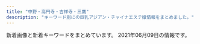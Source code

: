 ```yaml
---
title: "中野・高円寺・吉祥寺・三鷹"
description: "キーワード別にの巨乳アジアン・チャイナエステ嬢情報をまとめました。"
---
```


新着画像と新着キーワードをまとめています。
2021年06月09日の情報です。

<DmmAffiliateIns />
<KeywordTable
  shops={
    [
    {
        "station": "JR\u9ad8\u5186\u5bfa\u99c5\u5357\u53e3",
        "keywords": {},
        "name": "\u9b54\u732b",
        "img_links": [
            "http://ms-heal.com/images/tiao.jpg",
            "http://ms-heal.com/images/117.jpg",
            "http://ms-heal.com/images/girl.jpg",
            "http://ms-heal.com/images/m1.jpg",
            "http://ms-heal.com/images/04.jpg",
            "http://ms-heal.com/images/03.jpg",
            "http://ms-heal.com/images/06.jpg",
            "http://ms-heal.com/images/n3.jpg",
            "http://ms-heal.com/images/08.jpg",
            "http://ms-heal.com/images/053.jpg",
            "http://ms-heal.com/images/052.jpg",
            "http://ms-heal.com/images/083.jpg",
            "http://ms-heal.com/images/131.jpg",
            "http://ms-heal.com/images/07.jpg",
            "http://ms-heal.com/images/11.jpg",
            "http://ms-heal.com/images/top1.jpg",
            "http://ms-heal.com/images/n1.jpg",
            "http://ms-heal.com/images/s_cast.png",
            "http://ms-heal.com/images/15.jpg",
            "http://ms-heal.com/images/13.jpg",
            "http://ms-heal.com/images/116.jpg",
            "http://ms-heal.com/images/082.jpg",
            "http://ms-heal.com/images/01.jpg",
            "http://ms-heal.com/images/tel.png",
            "http://ms-heal.com/images/new1.jpg",
            "http://ms-heal.com/images/12.jpg",
            "http://ms-heal.com/images/02.jpg",
            "http://ms-heal.com/images/14.jpg",
            "http://ms-heal.com/images/05.jpg",
            "http://ms-heal.com/images/09.jpg"
        ],
        "url": "http://ms-heal.com/"
    },
    {
        "station": "JR\u837b\u7aaa\u99c5\u5357\u53e3",
        "url": "https://firelady.iest.info/",
        "name": "Candle \uff5e\u30ad\u30e3\u30f3\u30c9\u30eb\uff5e",
        "keywords": {},
        "img_links": []
    },
    {
        "keywords": {},
        "img_links": [],
        "name": "\u91d1\u306e\u6708",
        "station": "\u4e0a\u77f3\u795e\u4e95\u99c5\u5317\u53e3",
        "url": "http://aes-heal.com/"
    },
    {
        "name": "\u30b7\u30e7\u30b3\u30e9",
        "keywords": {
            "85": 13,
            "87": 8,
            "84": 9,
            "86": 32
        },
        "station": "JR\u837b\u7aaa\u99c5\u897f\u53e3",
        "img_links": [
            "http://es-chocolat.xyz/_src/33130001/22.png",
            "http://es-chocolat.xyz/_src/18134152/sign.png",
            "http://es-chocolat.xyz/_src/22138623/navi_04.png",
            "http://es-chocolat.xyz/_src/50013749/3_15.png",
            "http://es-chocolat.xyz/_src/20562453/sign.png",
            "http://es-chocolat.xyz/_src/33627567/stafflist.png",
            "http://es-chocolat.xyz/_src/22138641/bottom.png",
            "http://es-chocolat.xyz/_src/18134353/3_15.png",
            "http://es-chocolat.xyz/_src/50013755/stafflist2.png",
            "http://es-chocolat.xyz/_src/18134198/3_15.png",
            "http://es-chocolat.xyz/_src/22731498/1_20181127194254048.jpg",
            "http://es-chocolat.xyz/_src/18134042/bktotop.png",
            "http://es-chocolat.xyz/_src/33130040/img20190609202615051222.jpg",
            "http://es-chocolat.xyz/_src/22138581/sign.png",
            "http://es-chocolat.xyz/_src/22138733/staffs.png",
            "http://es-chocolat.xyz/_src/18134351/navi_04.png",
            "http://es-chocolat.xyz/_src/22138558/bktolist.png",
            "http://es-chocolat.xyz/_src/33627326/sign.png",
            "http://es-chocolat.xyz/_src/44966940/22.png",
            "http://es-chocolat.xyz/_src/18134196/navi_04.png",
            "http://es-chocolat.xyz/_src/33627322/bottom.png",
            "http://es-chocolat.xyz/_src/18134406/navi_06.png",
            "http://es-chocolat.xyz/_src/33627570/695c3f0fd79807afc049cea9c67e75e.jpg",
            "http://es-chocolat.xyz/_src/50013743/stafflist2.png",
            "http://es-chocolat.xyz/_src/18134034/bottom.png",
            "http://es-chocolat.xyz/_src/44966918/navi_04.png",
            "http://es-chocolat.xyz/_src/44966915/bktolist.png",
            "http://es-chocolat.xyz/_src/33130036/bktolist.png",
            "http://es-chocolat.xyz/_src/33130061/22.png",
            "http://es-chocolat.xyz/_src/18134019/3_15.png",
            "http://es-chocolat.xyz/_src/44966950/wechatimg32.jpg",
            "http://es-chocolat.xyz/_src/18133963/bottom.png",
            "http://es-chocolat.xyz/_src/49902396/31.jpg",
            "http://es-chocolat.xyz/_src/22731313/navi_04.png",
            "http://es-chocolat.xyz/_src/18134133/3_15.png",
            "http://es-chocolat.xyz/_src/33627303/stafflist.png",
            "http://es-chocolat.xyz/_src/22353698/wechatimg226.jpg",
            "http://es-chocolat.xyz/_src/18133968/navi_04.png",
            "http://es-chocolat.xyz/_src/18134180/bottom.png",
            "http://es-chocolat.xyz/_src/50013818/sign.png",
            "http://es-chocolat.xyz/_src/22731342/22.png",
            "http://es-chocolat.xyz/_src/18134131/navi_04.png",
            "http://es-chocolat.xyz/_src/18134424/s2_20171130213856051.png",
            "http://es-chocolat.xyz/_src/50013814/bottom.png",
            "http://es-chocolat.xyz/_src/44966938/sign.png",
            "http://es-chocolat.xyz/_src/50013797/stafflist.png",
            "http://es-chocolat.xyz/_src/18134319/bktolist.png",
            "http://es-chocolat.xyz/_src/20562449/bottom.png",
            "http://es-chocolat.xyz/_src/33627301/3_15.png",
            "http://es-chocolat.xyz/_src/50013753/navi_04.png",
            "http://es-chocolat.xyz/_src/50013776/22.png",
            "http://es-chocolat.xyz/_src/50013774/sign.png",
            "http://es-chocolat.xyz/_src/33130661/img20190609213421023161.png",
            "http://es-chocolat.xyz/_src/18134402/navi_04.png",
            "http://es-chocolat.xyz/_src/33129976/img20190609202615063658.jpg",
            "http://es-chocolat.xyz/_src/33627304/navi_04.png",
            "http://es-chocolat.xyz/_src/20562434/4_20181127194254122.jpg",
            "http://es-chocolat.xyz/_src/18134335/bottom.png",
            "http://es-chocolat.xyz/_src/50013820/22.png",
            "http://es-chocolat.xyz/_src/44966934/bottom.png",
            "http://es-chocolat.xyz/_src/18133993/bktotop.png",
            "http://es-chocolat.xyz/_src/18134219/22.png",
            "http://es-chocolat.xyz/_src/49902405/35.pic.jpg",
            "http://es-chocolat.xyz/_src/33130175/img20190609213421023161.png",
            "http://es-chocolat.xyz/_src/33130038/navi_04.png",
            "http://es-chocolat.xyz/_src/50013742/stafflist.png",
            "http://es-chocolat.xyz/_src/50013791/navi_04.png",
            "http://es-chocolat.xyz/_src/18134312/navi_04.png",
            "http://es-chocolat.xyz/_src/20562428/3_15.png",
            "http://es-chocolat.xyz/_src/49902393/30.pic.jpg",
            "http://es-chocolat.xyz/_src/22138584/bktotop.png",
            "http://es-chocolat.xyz/_src/18134389/g1.png",
            "http://es-chocolat.xyz/_src/18133937/img20180424160806536942.png",
            "http://es-chocolat.xyz/_src/18134356/7.jpg",
            "http://es-chocolat.xyz/_src/22731343/bktotop.png",
            "http://es-chocolat.xyz/_src/18134089/7.jpg",
            "http://es-chocolat.xyz/_src/18133986/bottom.png",
            "http://es-chocolat.xyz/_src/49902400/33.pic.jpg",
            "http://es-chocolat.xyz/_src/33129977/navi_04.png",
            "http://es-chocolat.xyz/_src/18134416/navi2_04.png",
            "http://es-chocolat.xyz/_src/22731319/navi_04.png",
            "http://es-chocolat.xyz/_src/18133945/22.png",
            "http://es-chocolat.xyz/_src/18134359/bktolist.png",
            "http://es-chocolat.xyz/_src/18134227/6_20181127194254137.jpg",
            "http://es-chocolat.xyz/_src/33130062/bktotop.png",
            "http://es-chocolat.xyz/_src/18134404/navi_05.png",
            "http://es-chocolat.xyz/_src/18134414/navi2_03.png",
            "http://es-chocolat.xyz/_src/18134428/s4_20171130213927087.png",
            "http://es-chocolat.xyz/_src/18134154/22.png",
            "http://es-chocolat.xyz/_src/22138721/3_20181127194254125.jpg",
            "http://es-chocolat.xyz/_src/50013798/navi_04.png",
            "http://es-chocolat.xyz/_src/20562455/22.png",
            "http://es-chocolat.xyz/_src/18133992/22.png",
            "http://es-chocolat.xyz/_src/22138583/22.png",
            "http://es-chocolat.xyz/_src/33626992/stafflist.png",
            "http://es-chocolat.xyz/_src/18134213/bottom.png",
            "http://es-chocolat.xyz/_src/22731555/wechatimg255.jpg",
            "http://es-chocolat.xyz/_src/33130034/3_15.png",
            "http://es-chocolat.xyz/_src/18133970/3_15.png",
            "http://es-chocolat.xyz/_src/18133950/3_15.png",
            "http://es-chocolat.xyz/_src/18134155/bktotop.png",
            "http://es-chocolat.xyz/_src/22138560/navi_04.png",
            "http://es-chocolat.xyz/_src/22138713/3_20181127194254125.jpg",
            "http://es-chocolat.xyz/_src/18134038/sign.png",
            "http://es-chocolat.xyz/_src/18134040/22.png",
            "http://es-chocolat.xyz/_src/33627329/bktotop.png",
            "http://es-chocolat.xyz/_src/18134342/bktotop.png",
            "http://es-chocolat.xyz/_src/33130002/bktotop.png",
            "http://es-chocolat.xyz/_src/44966911/navi_04.png",
            "http://es-chocolat.xyz/_src/18134379/sign.png",
            "http://es-chocolat.xyz/_src/18134408/navi_07.png",
            "http://es-chocolat.xyz/_src/18134217/sign.png",
            "http://es-chocolat.xyz/_src/22138648/bktotop.png",
            "http://es-chocolat.xyz/_src/18134357/navi_04.png",
            "http://es-chocolat.xyz/_src/33129974/3_15.png",
            "http://es-chocolat.xyz/_src/18134087/6_20181127194254137.jpg",
            "http://es-chocolat.xyz/_src/18133965/bktotop.png",
            "http://es-chocolat.xyz/_src/33130032/navi_04.png",
            "http://es-chocolat.xyz/_src/20562690/img20181212223846686715.png",
            "http://es-chocolat.xyz/_src/28251430/img20181212223846686715.png",
            "http://es-chocolat.xyz/_src/18134148/bottom.png",
            "http://es-chocolat.xyz/_src/18134426/s3_20171130213911574.png",
            "http://es-chocolat.xyz/_src/33130662/img20190609213421010769.png",
            "http://es-chocolat.xyz/_src/18134184/sign.png",
            "http://es-chocolat.xyz/_src/20562456/bktotop.png",
            "http://es-chocolat.xyz/_src/18134317/navi_04.png",
            "http://es-chocolat.xyz/_src/18134420/navi2_06.png",
            "http://es-chocolat.xyz/_src/18134422/s1_20171130213841322.png",
            "http://es-chocolat.xyz/_src/22138554/navi_04.png",
            "http://es-chocolat.xyz/_src/22138562/2_20181127194254098.jpg",
            "http://es-chocolat.xyz/_src/22138620/3_15.png",
            "http://es-chocolat.xyz/_src/18133956/botoom1.jpg",
            "http://es-chocolat.xyz/_src/50013877/wechatimg215.jpg",
            "http://es-chocolat.xyz/_src/50013795/bktolist.png",
            "http://es-chocolat.xyz/_src/18134418/navi2_05.png",
            "http://es-chocolat.xyz/_src/50013751/bktolist.png",
            "http://es-chocolat.xyz/_src/50013861/stafflist2.png",
            "http://es-chocolat.xyz/_src/20562432/navi_04.png",
            "http://es-chocolat.xyz/_src/18134186/22.png",
            "http://es-chocolat.xyz/_src/50013821/bktotop.png",
            "http://es-chocolat.xyz/_src/18134228/7.jpg",
            "http://es-chocolat.xyz/_src/22138647/22.png",
            "http://es-chocolat.xyz/_src/22731321/1_20181127194254048.jpg",
            "http://es-chocolat.xyz/_src/18134382/bktotop.png",
            "http://es-chocolat.xyz/_src/44966949/stafflist.png",
            "http://es-chocolat.xyz/_src/18134412/navi2_02.png",
            "http://es-chocolat.xyz/_src/18134410/navi2_01.png",
            "http://es-chocolat.xyz/_src/18134220/bktotop.png",
            "http://es-chocolat.xyz/_src/18134339/sign.png",
            "http://es-chocolat.xyz/_src/44966941/bktotop.png",
            "http://es-chocolat.xyz/_src/22731312/1_20181127194254048.jpg",
            "http://es-chocolat.xyz/_src/44966913/3_15.png",
            "http://es-chocolat.xyz/_src/49902398/32.pic.jpg",
            "http://es-chocolat.xyz/_src/22138577/bottom.png",
            "http://es-chocolat.xyz/_src/22731340/sign.png",
            "http://es-chocolat.xyz/_src/20562430/bktolist.png",
            "http://es-chocolat.xyz/_src/18134396/navi_01.png",
            "http://es-chocolat.xyz/_src/33129995/bottom.png",
            "http://es-chocolat.xyz/_src/22138618/navi_04.png",
            "http://es-chocolat.xyz/_src/22138625/bktolist.png",
            "http://es-chocolat.xyz/_src/49902408/36.pic.jpg",
            "http://es-chocolat.xyz/_src/22731317/bktolist.png",
            "http://es-chocolat.xyz/_src/33130171/img20190609213421010769.png",
            "http://es-chocolat.xyz/_src/22138622/3_20181127194254125.jpg",
            "http://es-chocolat.xyz/_src/33627299/navi_04.png",
            "http://es-chocolat.xyz/_src/18134381/22.png",
            "http://es-chocolat.xyz/_src/33129972/navi_04.png",
            "http://es-chocolat.xyz/_src/18133943/sign.png",
            "http://es-chocolat.xyz/_src/50013777/bktotop.png",
            "http://es-chocolat.xyz/_src/33130671/img20190609215859327948.jpg",
            "http://es-chocolat.xyz/_src/33129999/sign.png",
            "http://es-chocolat.xyz/_src/20562490/img20181212223846686715.png",
            "http://es-chocolat.xyz/_src/22731315/3_15.png",
            "http://es-chocolat.xyz/_src/18134316/6_20181127194254137.jpg",
            "http://es-chocolat.xyz/_src/49902403/34.pic.jpg",
            "http://es-chocolat.xyz/_src/33130055/bottom.png",
            "http://es-chocolat.xyz/_src/18134341/22.png",
            "http://es-chocolat.xyz/_src/22138645/sign.png",
            "http://es-chocolat.xyz/_src/33129979/bktolist.png",
            "http://es-chocolat.xyz/_src/18134400/navi_03.png",
            "http://es-chocolat.xyz/_src/22138556/3_15.png",
            "http://es-chocolat.xyz/_src/22731336/bottom.png",
            "http://es-chocolat.xyz/_src/50013793/3_15.png",
            "http://es-chocolat.xyz/_src/50013879/wechatimg213.jpg",
            "http://es-chocolat.xyz/_src/18133990/sign.png",
            "http://es-chocolat.xyz/_src/18134398/navi_02.png",
            "http://es-chocolat.xyz/_src/18134165/3_15.png",
            "http://es-chocolat.xyz/_src/50013858/stafflist.png",
            "http://es-chocolat.xyz/_src/18134163/navi_04.png",
            "http://es-chocolat.xyz/_src/18133948/navi_04.png",
            "http://es-chocolat.xyz/_src/44966917/stafflist.png",
            "http://es-chocolat.xyz/_src/20469703/slider2.jpg",
            "http://es-chocolat.xyz/_src/33130677/img20190609220130143215.jpg",
            "http://es-chocolat.xyz/_src/18134314/3_15.png",
            "http://es-chocolat.xyz/_src/50013747/navi_04.png",
            "http://es-chocolat.xyz/_src/18134187/bktotop.png",
            "http://es-chocolat.xyz/_src/18134391/g3.png",
            "http://es-chocolat.xyz/_src/44966909/stafflist.png",
            "http://es-chocolat.xyz/_src/18134017/navi_04.png",
            "http://es-chocolat.xyz/_src/33627328/22.png",
            "http://es-chocolat.xyz/_src/20562416/navi_04.png",
            "http://es-chocolat.xyz/_src/18134390/g2.png",
            "http://es-chocolat.xyz/_src/33627306/bktolist.png",
            "http://es-chocolat.xyz/_src/18134375/bottom.png",
            "http://es-chocolat.xyz/_src/33130059/sign.png",
            "http://es-chocolat.xyz/_src/50013770/bottom.png"
        ],
        "url": "http://es-chocolat.xyz/"
    },
    {
        "name": "kokoro",
        "station": "JR\u837b\u7aaa\u99c5\u5357\u53e3",
        "img_links": [],
        "keywords": {},
        "url": "http://kokoro.tyo.cm/"
    },
    {
        "url": "https://jessica.relaxjp.com/",
        "keywords": {
            "D": 2,
            "87": 1,
            "89": 2,
            "C": 1
        },
        "name": "Jessica -\u30b8\u30a7\u30b7\u30ab-",
        "img_links": [
            "https://jessica.relaxjp.com/css/nav/nav-005.png",
            "https://jessica.relaxjp.com/css/staff/staff03.jpg",
            "https://jessica.relaxjp.com/css/osusume02.jpg",
            "https://jessica.relaxjp.com/css/nav/nav-003.png",
            "https://jessica.relaxjp.com/css/staff/staff02.jpg",
            "https://jessica.relaxjp.com/css/nav/nav-006.png",
            "https://jessica.relaxjp.com/css/nav/nav-004.png",
            "https://jessica.relaxjp.com/css/top01.png",
            "https://jessica.relaxjp.com/css/tel.png",
            "https://jessica.relaxjp.com/css/nav/nav-002.png",
            "https://jessica.relaxjp.com/css/staff/staff01.jpg",
            "https://jessica.relaxjp.com/css/nav/nav-001.png"
        ],
        "station": "JR\u837b\u7aaa\u99c5\u897f\u53e3"
    },
    {
        "url": "http://hasuko.work/",
        "keywords": {},
        "station": "JR\u897f\u837b\u7aaa\u99c5\u5357\u53e3",
        "img_links": [],
        "name": "\u306f\u3059\u3053"
    },
    {
        "station": "JR\u837b\u7aaa\u99c5\u5357\u53e3",
        "keywords": {},
        "url": "http://www.e-himawari.work/",
        "img_links": [
            "http://www.e-himawari.work/images/staff_t.jpg",
            "http://www.e-himawari.work/img/kina2.jpg",
            "http://www.e-himawari.work/images/mobile.jpg",
            "http://www.e-himawari.work/img/yuka1.jpg",
            "http://www.e-himawari.work/img/ai3.jpg",
            "http://www.e-himawari.work/img/riri1.jpg",
            "http://www.e-himawari.work/img/kina3.jpg",
            "http://www.e-himawari.work/img/ayumi1.jpg",
            "http://www.e-himawari.work/images/head.jpg",
            "http://www.e-himawari.work/images/int1.jpg",
            "http://www.e-himawari.work/img/momo2.jpg",
            "http://www.e-himawari.work/img/ayumi3.jpg",
            "http://www.e-himawari.work/img/yuka2.jpg",
            "http://www.e-himawari.work/img/ai2.jpg",
            "http://www.e-himawari.work/images/9.jpg",
            "http://www.e-himawari.work/images/rec2.jpg",
            "http://www.e-himawari.work/img/nana1.jpg",
            "http://www.e-himawari.work/images/6.jpg",
            "http://www.e-himawari.work/images/ta.jpg",
            "http://www.e-himawari.work/images/interior_t.jpg",
            "http://www.e-himawari.work/img/kina1.jpg",
            "http://www.e-himawari.work/images/rec1.jpg",
            "http://www.e-himawari.work/images/news.jpg",
            "http://www.e-himawari.work/img/yui1.jpg",
            "http://www.e-himawari.work/images/5.jpg",
            "http://www.e-himawari.work/images/8.jpg",
            "http://www.e-himawari.work/images/1.jpg",
            "http://www.e-himawari.work/img/ayaka2.jpg",
            "http://www.e-himawari.work/images/int2.jpg",
            "http://www.e-himawari.work/img/momo1.jpg",
            "http://www.e-himawari.work/images/up.png",
            "http://www.e-himawari.work/images/4.jpg",
            "http://www.e-himawari.work/images/3.jpg",
            "http://www.e-himawari.work/img/ai1.jpg",
            "http://www.e-himawari.work/img/yui2.jpg",
            "http://www.e-himawari.work/images/2.jpg",
            "http://www.e-himawari.work/images/sys.jpg",
            "http://www.e-himawari.work/images/7.jpg",
            "http://www.e-himawari.work/img/ayaka1.jpg",
            "http://www.e-himawari.work/img/ayaka3.jpg",
            "http://www.e-himawari.work/images/tel.jpg",
            "http://www.e-himawari.work/img/ayumi2.jpg",
            "http://www.e-himawari.work/img/riri2.jpg"
        ],
        "name": "\u6c34\u8272"
    },
    {
        "img_links": [
            "http://relax-free.info/rose/images/bill5.jpg",
            "http://relax-free.info/rose/images/t3.jpg",
            "http://relax-free.info/rose/images/bill3.jpg",
            "http://relax-free.info/rose/images/t4.jpg",
            "http://relax-free.info/rose/images/s10.jpg",
            "http://relax-free.info/rose/images/bar-sejutu.png",
            "http://relax-free.info/rose/images/t1.jpg",
            "http://relax-free.info/rose/images/s11.jpg",
            "http://relax-free.info/rose/images/bill4.jpg",
            "http://relax-free.info/rose/images/bill1.jpg",
            "http://relax-free.info/rose/images/s12.jpg",
            "http://relax-free.info/rose/images/bar-greeting.png",
            "http://relax-free.info/rose/images/s9.jpg",
            "http://relax-free.info/rose/images/t2.jpg",
            "http://relax-free.info/rose/images/bill2.jpg"
        ],
        "url": "http://relax-free.info/rose/",
        "station": "JR\u6771\u4e2d\u91ce\u99c5\u897f\u53e3",
        "keywords": {
            "C": 1
        },
        "name": "\u30ed\u30fc\u30ba"
    },
    {
        "station": "\u6771\u9ad8\u5186\u5bfa\u99c5",
        "name": "\u30ea\u30e9\u30af\u30bc\u30fc\u30b7\u30e7\u30f3\u83ef",
        "img_links": [
            "http://www.relaxation-hana.xyz/files/006-03.jpg",
            "http://www.relaxation-hana.xyz/files/006-02.jpg",
            "http://www.relaxation-hana.xyz/files/007-02.jpg",
            "http://www.relaxation-hana.xyz/files/004-02.jpg",
            "http://www.relaxation-hana.xyz/files/008-03.jpg",
            "http://www.relaxation-hana.xyz/images/icon_tel.png",
            "http://www.relaxation-hana.xyz/images/btn2.png",
            "http://www.relaxation-hana.xyz/files/007.jpg",
            "http://www.relaxation-hana.xyz/files/004-03.jpg",
            "http://www.relaxation-hana.xyz/files/006.jpg",
            "http://www.relaxation-hana.xyz/images/icon_staff.png",
            "http://www.relaxation-hana.xyz/files/001.jpg",
            "http://www.relaxation-hana.xyz/files/007-03.jpg",
            "http://www.relaxation-hana.xyz/files/005.jpg",
            "http://www.relaxation-hana.xyz/files/008-02.jpg",
            "http://www.relaxation-hana.xyz/files/008.jpg",
            "http://www.relaxation-hana.xyz/files/005-02.jpg",
            "http://www.relaxation-hana.xyz/files/001-02.jpg",
            "http://www.relaxation-hana.xyz/files/004.jpg",
            "http://www.relaxation-hana.xyz/files/001-03.jpg",
            "http://www.relaxation-hana.xyz/images/mainImg_sub.jpg",
            "http://www.relaxation-hana.xyz/files/005-03.jpg",
            "http://www.relaxation-hana.xyz/images/icon_top.png",
            "http://www.relaxation-hana.xyz/images/index_sm.png",
            "http://www.relaxation-hana.xyz/images/icon_info.png"
        ],
        "keywords": {
            "C": 12,
            "87": 8,
            "86": 8,
            "85": 8,
            "D": 12
        },
        "url": "http://www.relaxation-hana.xyz/"
    },
    {
        "station": "JR\u897f\u837b\u7aaa\u99c5\u5357\u53e3",
        "url": "http://www.es-koi.link/",
        "img_links": [
            "http://www.es-koi.link/images/news.jpg",
            "http://www.es-koi.link/images/int1.jpg",
            "http://www.es-koi.link/images/7.jpg",
            "http://www.es-koi.link/img/mimi1.jpg",
            "http://www.es-koi.link/images/tel.jpg",
            "http://www.es-koi.link/img/raki1.jpg",
            "http://www.es-koi.link/images/sys2.jpg",
            "http://www.es-koi.link/images/sys1.jpg",
            "http://www.es-koi.link/images/6.jpg",
            "http://www.es-koi.link/img/yuyu1.jpg",
            "http://www.es-koi.link/img/aoi1.jpg",
            "http://www.es-koi.link/images/8.jpg",
            "http://www.es-koi.link/images/ais.jpg",
            "http://www.es-koi.link/images/line.png",
            "http://www.es-koi.link/img/nana1.jpg",
            "http://www.es-koi.link/images/interior_t.jpg",
            "http://www.es-koi.link/images/2.jpg",
            "http://www.es-koi.link/images/head.jpg",
            "http://www.es-koi.link/img/sayuri1.jpg",
            "http://www.es-koi.link/images/info.jpg",
            "http://www.es-koi.link/images/staff_t.jpg",
            "http://www.es-koi.link/images/int2.jpg",
            "http://www.es-koi.link/images/mobile.jpg",
            "http://www.es-koi.link/images/3.jpg",
            "http://www.es-koi.link/images/5.jpg"
        ],
        "name": "\u6843\u306e\u5fc3",
        "keywords": {}
    },
    {
        "img_links": [
            "http://k-angel.jpest.net/uploads//sites/40/2021/03/r3.jpg",
            "http://k-angel.jpest.net/uploads//sites/40/2021/03/r6.jpg",
            "http://k-angel.jpest.net/uploads//sites/40/elementor/thumbs/03-p60rkojtuyf1n5rgqh39wqgsvmkyy32v168r4x87n8.jpg",
            "http://k-angel.jpest.net/uploads//sites/40/2021/03/r4.jpg",
            "http://k-angel.jpest.net/uploads//sites/40/2021/04/g1-1.jpg",
            "http://k-angel.jpest.net/uploads//sites/40/2021/04/03.jpg",
            "http://k-angel.jpest.net/uploads//sites/40/2021/04/17.jpg",
            "http://k-angel.jpest.net/uploads//sites/40/2021/03/r5.jpg",
            "http://k-angel.jpest.net/uploads//sites/40/2021/04/g6.jpg",
            "http://k-angel.jpest.net/uploads//sites/40/2021/03/r1.jpg",
            "http://k-angel.jpest.net/uploads//sites/40/elementor/thumbs/58-p60shh54avb6pe4l8neowgjqzkxzhx9q7hmlwglqk4.jpg",
            "http://k-angel.jpest.net/uploads//sites/40/2021/04/07.jpg",
            "http://k-angel.jpest.net/uploads//sites/40/elementor/thumbs/02-1-p60rnbhj18107rxkc44lekicvjl1jijr284slvbg6s.jpg",
            "http://k-angel.jpest.net/uploads//sites/40/2021/04/02-1.jpg",
            "http://k-angel.jpest.net/uploads//sites/40/2021/04/g5.jpg",
            "http://k-angel.jpest.net/uploads//sites/40/2021/03/r2.jpg",
            "http://k-angel.jpest.net/uploads//sites/40/elementor/thumbs/17-p60rpfmgesx8c6uyzj1dijaozr5ruzy0coz4ha6k6s.jpg",
            "http://k-angel.jpest.net/uploads//sites/40/2021/04/58.jpg",
            "http://k-angel.jpest.net/uploads//sites/40/elementor/thumbs/07-p60rlzjrco7drnv741emdelukw5bmy9fvmv14raj04.jpg",
            "http://k-angel.jpest.net/uploads//sites/40/2021/04/ami-1.jpg"
        ],
        "name": "Angel\u30fb\u30a8\u30f3\u30b8\u30a7\u30eb",
        "keywords": {
            "C": 34
        },
        "url": "http://k-angel.jpest.net/",
        "station": "JR\u9ad8\u5186\u5bfa\u99c5\u5317\u53e3"
    },
    {
        "station": "JR\u9ad8\u5186\u5bfa\u99c5\u5357\u53e3",
        "name": "\u3082\u307f\u30fc\u3086",
        "url": "http://f-rlx.xyz/",
        "keywords": {
            "87": 5,
            "86": 5,
            "C": 5,
            "D": 5
        },
        "img_links": [
            "http://f-rlx.xyz/s/images/t2.jpg",
            "http://f-rlx.xyz/s/images/t4.jpg",
            "http://f-rlx.xyz/s/images/service_03.png",
            "http://f-rlx.xyz/images/staff_11.jpg",
            "http://f-rlx.xyz/s/image/nav_hotel.png",
            "http://f-rlx.xyz/images/03.jpg",
            "http://f-rlx.xyz/s/images/pc.png",
            "http://f-rlx.xyz/images/upload/thumb/ca7495be19fbf15b.jpg",
            "http://f-rlx.xyz/images/upload/thumb/02f5c6f80e764efa.jpg",
            "http://f-rlx.xyz/images/info_11.jpg",
            "http://f-rlx.xyz/images/rec.jpg",
            "http://f-rlx.xyz/images/index_26.jpg",
            "http://f-rlx.xyz/s/uploads/08.jpg",
            "http://f-rlx.xyz/s/images/okubokomachi.jpg",
            "http://f-rlx.xyz/s/images/slider/prev.png",
            "http://f-rlx.xyz/images/index_03.jpg",
            "http://f-rlx.xyz/s/images/t1.jpg",
            "http://f-rlx.xyz/images/upload/thumb/ce903c0949e659f6.jpg",
            "http://f-rlx.xyz/images/index_04.jpg",
            "http://f-rlx.xyz/girl/06.jpg",
            "http://f-rlx.xyz/images/index_02.jpg",
            "http://f-rlx.xyz/images/01.jpg",
            "http://f-rlx.xyz/s/images/tel.png",
            "http://f-rlx.xyz/images/index_28.jpg",
            "http://f-rlx.xyz/images/index_24.jpg",
            "http://f-rlx.xyz/images/upload/thumb/b40c9bdbc5a67fd9.jpg",
            "http://f-rlx.xyz/s/image/nav_top.png",
            "http://f-rlx.xyz/girl/04.jpg",
            "http://f-rlx.xyz/girl/03.jpg",
            "http://f-rlx.xyz/s/images/kanban.jpg",
            "http://f-rlx.xyz/images/index_07.jpg",
            "http://f-rlx.xyz/images/upload/thumb/f4775f16c6fc9aa2.jpg",
            "http://f-rlx.xyz/images/index_12.jpg",
            "http://f-rlx.xyz/images/index_13.jpg",
            "http://f-rlx.xyz/images/index_27.jpg",
            "http://f-rlx.xyz/s/image/nav_sys.png",
            "http://f-rlx.xyz/s/image/nav_topics.png",
            "http://f-rlx.xyz/s/images/top_2.jpg",
            "http://f-rlx.xyz/images/index_09.jpg",
            "http://f-rlx.xyz/s/images/slider/1.jpg",
            "http://f-rlx.xyz/images/upload/thumb/939a60785cc7a167.jpg",
            "http://f-rlx.xyz/s/images/t3.jpg",
            "http://f-rlx.xyz/images/index_06.jpg",
            "http://f-rlx.xyz/images/index_15.jpg",
            "http://f-rlx.xyz/images/rec_11.jpg",
            "http://f-rlx.xyz/s/images/iphone.png",
            "http://f-rlx.xyz/images/upload/thumb/740e5dec2ca54806.jpg",
            "http://f-rlx.xyz/images/02.jpg",
            "http://f-rlx.xyz/images/index_21.jpg",
            "http://f-rlx.xyz/images/info.jpg",
            "http://f-rlx.xyz/images/index_20.jpg",
            "http://f-rlx.xyz/s/uploads/06.jpg",
            "http://f-rlx.xyz/images/index_19.jpg",
            "http://f-rlx.xyz/images/index_29.jpg",
            "http://f-rlx.xyz/images/index_10.jpg",
            "http://f-rlx.xyz/images/index_23.jpg",
            "http://f-rlx.xyz/girl/02.jpg",
            "http://f-rlx.xyz/s/images/slider/3.jpg",
            "http://f-rlx.xyz/s/uploads/02.jpg",
            "http://f-rlx.xyz/images/upload/thumb/87360a30af268254.jpg",
            "http://f-rlx.xyz/images/upload/thumb/90170edff42fc458.jpg",
            "http://f-rlx.xyz/images/index_01.jpg",
            "http://f-rlx.xyz/images/upload/thumb/12c7dee67ce9a3ec.jpg",
            "http://f-rlx.xyz/images/upload/thumb/b5b618087f90a9f8.jpg",
            "http://f-rlx.xyz/images/upload/thumb/3ac43f67d2a8180e.jpg",
            "http://f-rlx.xyz/s/images/service_01.png",
            "http://f-rlx.xyz/s/image/nav_cast.png",
            "http://f-rlx.xyz/images/index_08.jpg",
            "http://f-rlx.xyz/s/image/nav_manga.png",
            "http://f-rlx.xyz/images/index_05.jpg",
            "http://f-rlx.xyz/images/upload/thumb/612c61f669752eb1.jpg",
            "http://f-rlx.xyz/s/images/slider/next.png",
            "http://f-rlx.xyz/images/index_16.jpg",
            "http://f-rlx.xyz/images/index_17.jpg"
        ]
    },
    {
        "url": "http://grace-ogikubo.link/",
        "name": "\u30b0\u30ec\u30fc\u30b9",
        "keywords": {},
        "station": "JR\u837b\u7aaa\u99c5\u5317\u53e3",
        "img_links": [
            "http://grace-ogikubo.link/_src/18502383/line4.png",
            "http://grace-ogikubo.link/_src/18502272/line1.png",
            "http://grace-ogikubo.link/_src/38258161/img20191226185648441738.png",
            "http://grace-ogikubo.link/_src/22329262/img20180515003004409500.png",
            "http://grace-ogikubo.link/_src/18502282/bloc.png",
            "http://grace-ogikubo.link/_src/39132552/img20200128123935549821.png",
            "http://grace-ogikubo.link/_src/49556483/img20201029190543267488.png",
            "http://grace-ogikubo.link/_src/48517942/img20201002172121418956.png",
            "http://grace-ogikubo.link/_src/48518202/img20201002172121373632.png",
            "http://grace-ogikubo.link/_src/18502270/xxxx.png",
            "http://grace-ogikubo.link/_src/33847581/img20190304223459260987.png",
            "http://grace-ogikubo.link/_src/18502284/tel2.png",
            "http://grace-ogikubo.link/_src/18502408/slider4.jpg",
            "http://grace-ogikubo.link/_src/46513734/img20180515000939349207.png",
            "http://grace-ogikubo.link/_src/33848822/img20190708123951442965.png",
            "http://grace-ogikubo.link/_src/33847584/img20180515000939321049.png",
            "http://grace-ogikubo.link/_src/18502258/_dsf0569.jpg",
            "http://grace-ogikubo.link/_src/18502410/slider2.jpg",
            "http://grace-ogikubo.link/_src/18502374/img20160907013313231455.png",
            "http://grace-ogikubo.link/_src/18502257/_dsf0560.jpg",
            "http://grace-ogikubo.link/_src/18502379/ss3.png",
            "http://grace-ogikubo.link/_src/18502317/img20160905232518927313.png",
            "http://grace-ogikubo.link/_src/18502327/img20160906032301604001.png",
            "http://grace-ogikubo.link/_src/36050696/img20191009182552057053.png",
            "http://grace-ogikubo.link/_src/18502416/2.jpg",
            "http://grace-ogikubo.link/_src/18502350/ss1.png",
            "http://grace-ogikubo.link/_src/18502313/img20160905232432223316.png",
            "http://grace-ogikubo.link/_src/18502254/wechatimg583_20190422220513214.jpg",
            "http://grace-ogikubo.link/_src/18502372/img20160907013218046305.png",
            "http://grace-ogikubo.link/_src/46513781/img20200128123935549821.png",
            "http://grace-ogikubo.link/_src/18502430/slider.jpg",
            "http://grace-ogikubo.link/_src/18502256/_dsf0551-hdr.jpg",
            "http://grace-ogikubo.link/_src/46513721/img20180515000939399763.png",
            "http://grace-ogikubo.link/_src/18502409/slider1.jpg",
            "http://grace-ogikubo.link/_src/18502373/img20160907013250266894.png",
            "http://grace-ogikubo.link/_src/22329248/img20180515000939399763.png",
            "http://grace-ogikubo.link/_src/46513791/img20191210193133198345.png",
            "http://grace-ogikubo.link/_src/18502412/1.jpg",
            "http://grace-ogikubo.link/_src/18502268/sign.png",
            "http://grace-ogikubo.link/_src/18502252/sign.png",
            "http://grace-ogikubo.link/_src/18502283/toho.png",
            "http://grace-ogikubo.link/_src/33847588/img20190708123951442965.png",
            "http://grace-ogikubo.link/_src/38258164/img20191226185648441738.png",
            "http://grace-ogikubo.link/_src/18502260/gg2.png",
            "http://grace-ogikubo.link/_src/18502375/img20160907013331366028.png",
            "http://grace-ogikubo.link/_src/18502332/sign.png",
            "http://grace-ogikubo.link/_src/18502422/img20191001123048353708.png",
            "http://grace-ogikubo.link/_src/18502341/sign.png",
            "http://grace-ogikubo.link/_src/36050681/img20191009182552057053.png",
            "http://grace-ogikubo.link/_src/18502424/img20180520131800398045.png",
            "http://grace-ogikubo.link/_src/51290507/img20210426145721510745.png",
            "http://grace-ogikubo.link/_src/18502315/img20160905232445224246.png",
            "http://grace-ogikubo.link/_src/18502420/img20191001122905775719.png",
            "http://grace-ogikubo.link/_src/48517939/img20201002172121373632.png",
            "http://grace-ogikubo.link/_src/18502309/img20160905232400497638.png",
            "http://grace-ogikubo.link/_src/18502399/img20160907020750279447.png",
            "http://grace-ogikubo.link/_src/18502414/wechatimg276.jpg",
            "http://grace-ogikubo.link/_src/18502259/gg1.png",
            "http://grace-ogikubo.link/_src/18502255/wechatimg584_20190422220534557.jpg",
            "http://grace-ogikubo.link/_src/33848820/img20180515000939321049.png",
            "http://grace-ogikubo.link/_src/49556469/img20201029190543267488.png",
            "http://grace-ogikubo.link/_src/46513788/img20180515000939349207.png",
            "http://grace-ogikubo.link/_src/18502435/img20180514232217540570.png",
            "http://grace-ogikubo.link/_src/48518203/img20201002172121418956.png",
            "http://grace-ogikubo.link/_src/18502311/img20160905232411911726.png",
            "http://grace-ogikubo.link/_src/46513773/img20191210193133198345.png",
            "http://grace-ogikubo.link/_src/18502497/img20180515000939360533.png",
            "http://grace-ogikubo.link/_src/46513779/img20180515000939366224.png",
            "http://grace-ogikubo.link/_src/46513792/img20180515000939366224.png",
            "http://grace-ogikubo.link/_src/33848818/img20190304223459260987.png",
            "http://grace-ogikubo.link/_src/22326430/sign.png",
            "http://grace-ogikubo.link/_src/18502411/slider3.jpg"
        ]
    },
    {
        "station": "\u91ce\u65b9\u99c5\u5357\u53e3",
        "name": "\u6c34\u6676\u5bae-\u3059\u3044\u3057\u3087\u3046\u304d\u3085\u3046-",
        "url": "https://su-rinpa.tokyo/",
        "img_links": [
            "https://su-rinpa.tokyo/wp-content/uploads/2019/11/8sauika.jpg",
            "https://su-rinpa.tokyo/wp-content/themes/este/img/top-img02.png",
            "https://su-rinpa.tokyo/wp-content/uploads/2019/11/8sakjhasasa.jpg",
            "https://su-rinpa.tokyo/wp-content/themes/este/img/3.jpg",
            "https://su-rinpa.tokyo/wp-content/themes/este/img/4.jpg",
            "https://su-rinpa.tokyo/wp-content/themes/este/img/top-img04.png",
            "https://su-rinpa.tokyo/wp-content/themes/este/img/2.jpg",
            "https://su-rinpa.tokyo/wp-content/uploads/2019/11/satuysa.jpg",
            "https://su-rinpa.tokyo/wp-content/themes/este/img/1.jpg",
            "https://su-rinpa.tokyo/wp-content/themes/este/img/tel.png",
            "https://su-rinpa.tokyo/wp-content/uploads/2019/11/saaaaaaajksa.jpg",
            "https://su-rinpa.tokyo/wp-content/themes/este/img/tel01.png",
            "https://su-rinpa.tokyo/wp-content/themes/este/img/top-img01.png"
        ],
        "keywords": {
            "E": 4,
            "D": 11
        }
    },
    {
        "station": "JR\u897f\u837b\u7aaa\u99c5\u5317\u53e3",
        "keywords": {},
        "name": "\u5f69\u6708",
        "url": "http://oil-msg.com/satsuki/",
        "img_links": [
            "http://oil-msg.com/satsuki/images/p-6.jpg",
            "http://oil-msg.com/satsuki/images/p-3.jpg",
            "http://oil-msg.com/satsuki/images/special_campaign.jpg",
            "http://oil-msg.com/satsuki/images/price_awaawa.png",
            "http://oil-msg.com/satsuki/images/back.png",
            "http://oil-msg.com/satsuki/images/campaign.jpg",
            "http://oil-msg.com/satsuki/images/p-2.jpg",
            "http://oil-msg.com/satsuki/images/osirase-1.jpg",
            "http://oil-msg.com/satsuki/images/price_other.png",
            "http://oil-msg.com/satsuki/images/price_awaawa-1.png",
            "http://oil-msg.com/satsuki/images/mainImages.jpg",
            "http://oil-msg.com/satsuki/images/copy.jpg",
            "http://oil-msg.com/satsuki/images/t-3.png",
            "http://oil-msg.com/satsuki/images/osirase.jpg",
            "http://oil-msg.com/satsuki/images/price_awaawa-3.png",
            "http://oil-msg.com/satsuki/images/bnr_restart.jpg",
            "http://oil-msg.com/satsuki/images/p-4.jpg",
            "http://oil-msg.com/satsuki/images/price_oillymph.png",
            "http://oil-msg.com/satsuki/images/price_awaawa-2.png",
            "http://oil-msg.com/satsuki/images/symbol_red.png",
            "http://oil-msg.com/satsuki/images/p-1.jpg",
            "http://oil-msg.com/satsuki/images/p-5.jpg"
        ]
    },
    {
        "url": "http://hanabi.iest.jp/",
        "name": "\u82b1\u706b",
        "station": "\u6b66\u8535\u95a2\u99c5\u5357\u53e3",
        "keywords": {},
        "img_links": [
            "http://hanabi.iest.jp/images/massage/massage_02a.jpg",
            "http://hanabi.iest.jp/images/staff_image/staff_03a.jpg",
            "http://hanabi.iest.jp/images/massage/massage_03b.jpg",
            "http://hanabi.iest.jp/images/staff_image/staff_08a.jpg",
            "http://hanabi.iest.jp/images/top/top_06.jpg",
            "http://hanabi.iest.jp/images/staff/staff_top.png",
            "http://hanabi.iest.jp/images/top/top_02.jpg",
            "http://hanabi.iest.jp/images/home/index_13.jpg",
            "http://hanabi.iest.jp/images/top/top_05.jpg",
            "http://hanabi.iest.jp/images/top/top_04.jpg",
            "http://hanabi.iest.jp/images/top/top_08.png",
            "http://hanabi.iest.jp/images/staff_image/staff_05a.jpg",
            "http://hanabi.iest.jp/images/massage/massage_02b.jpg",
            "http://hanabi.iest.jp/images/demo/slider/images/slide1.png",
            "http://hanabi.iest.jp/images/staff_one/staff_ba.png",
            "http://hanabi.iest.jp/images/staff_image/staff_04b.jpg",
            "http://hanabi.iest.jp/images/index_page_top.png",
            "http://hanabi.iest.jp/images/staff_image/staff_06a.jpg",
            "http://hanabi.iest.jp/images/massage/massage_04a.jpg",
            "http://hanabi.iest.jp/images/staff_image/staff_010a.jpg",
            "http://hanabi.iest.jp/images/demo/slider/images/slide3.png",
            "http://hanabi.iest.jp/images/demo/slider/images/slide2.png",
            "http://hanabi.iest.jp/images/staff_image/staff_07a.jpg",
            "http://hanabi.iest.jp/images/massage/massage_01a.jpg",
            "http://hanabi.iest.jp/images/massage/massage_03a.jpg",
            "http://hanabi.iest.jp/images/top/top_03.jpg",
            "http://hanabi.iest.jp/images/massage/massage_la.jpg",
            "http://hanabi.iest.jp/images/home/top.jpg",
            "http://hanabi.iest.jp/images/staff_image/staff_04a.jpg",
            "http://hanabi.iest.jp/images/staff_image/staff_09a.jpg",
            "http://hanabi.iest.jp/images/home/index_tel.jpg",
            "http://hanabi.iest.jp/images/massage/massage_04b.jpg",
            "http://hanabi.iest.jp/images/staff_image/staff_03b.jpg",
            "http://hanabi.iest.jp/images/home/index_11.jpg",
            "http://hanabi.iest.jp/images/massage/massage_01b.jpg",
            "http://hanabi.iest.jp/images/top/top_01.jpg",
            "http://hanabi.iest.jp/images/staff_image/staff_05b.jpg"
        ]
    },
    {
        "keywords": {},
        "station": "JR\u897f\u837b\u7aaa\u99c5\u5317\u53e3",
        "img_links": [
            "http://sei-ren.work/images/b1.jpg",
            "http://sei-ren.work/images/int2.jpg",
            "http://sei-ren.work/sp/menu/staff.jpg",
            "http://sei-ren.work/img/rin1.png",
            "http://sei-ren.work/staff/emi.jpg",
            "http://sei-ren.work/sp/staff/emi.jpg",
            "http://sei-ren.work/sp/images/news.jpg",
            "http://sei-ren.work/sp/images/staff_t.jpg",
            "http://sei-ren.work/sp/menu/top.jpg",
            "http://sei-ren.work/images/sys2.jpg",
            "http://sei-ren.work/images/interior_t.jpg",
            "http://sei-ren.work/sp/images/sisu_t.jpg",
            "http://sei-ren.work/staff/riri.jpg",
            "http://sei-ren.work/images/tg.jpg",
            "http://sei-ren.work/staff/yuki.jpg",
            "http://sei-ren.work/sp/images/tel.jpg",
            "http://sei-ren.work/sp/images/sys1.jpg",
            "http://sei-ren.work/sp/images/s4.jpg",
            "http://sei-ren.work/sp/images/e6.jpg",
            "http://sei-ren.work/staff/rin.jpg",
            "http://sei-ren.work/sp/images/e1.jpg",
            "http://sei-ren.work/sp/images/e3.jpg",
            "http://sei-ren.work/sp/img/rin1.png",
            "http://sei-ren.work/sp/images/e5.jpg",
            "http://sei-ren.work/images/b2.jpg",
            "http://sei-ren.work/sp/img/emi1.png",
            "http://sei-ren.work/staff/sizuka.jpg",
            "http://sei-ren.work/images/int1.jpg",
            "http://sei-ren.work/sp/images/head.jpg",
            "http://sei-ren.work/sp/images/topgirl.jpg",
            "http://sei-ren.work/sp/images/newsb.png",
            "http://sei-ren.work/sp/staff/rin.jpg",
            "http://sei-ren.work/images/sys3.jpg",
            "http://sei-ren.work/img/riri1.png",
            "http://sei-ren.work/sp/images/s2.jpg",
            "http://sei-ren.work/sp/menu/interior.jpg",
            "http://sei-ren.work/sp/images/sys3.jpg",
            "http://sei-ren.work/sp/images/sys2.jpg",
            "http://sei-ren.work/sp/staff/sizuka.jpg",
            "http://sei-ren.work/sp/images/int1.jpg",
            "http://sei-ren.work/sp/images/sys4.png",
            "http://sei-ren.work/images/news.jpg",
            "http://sei-ren.work/images/b3.jpg",
            "http://sei-ren.work/sp/images/interior_t.jpg",
            "http://sei-ren.work/sp/staff/yuki.jpg",
            "http://sei-ren.work/images/sys4.jpg",
            "http://sei-ren.work/sp/images/int2.png",
            "http://sei-ren.work/sp/img/yuki1.png",
            "http://sei-ren.work/sp/images/footer.png",
            "http://sei-ren.work/images/sm.jpg",
            "http://sei-ren.work/sp/menu/sisu.jpg",
            "http://sei-ren.work/sp/images/rec.jpg",
            "http://sei-ren.work/images/rec.jpg",
            "http://sei-ren.work/sp/images/s3.jpg",
            "http://sei-ren.work/img/emi1.png",
            "http://sei-ren.work/sp/staff/riri.jpg",
            "http://sei-ren.work/images/staff_t.jpg",
            "http://sei-ren.work/images/sys1.jpg",
            "http://sei-ren.work/sp/img/riri1.png",
            "http://sei-ren.work/sp/images/ac1.jpg",
            "http://sei-ren.work/sp/img/sizuka1.png",
            "http://sei-ren.work/sp/images/sisu1.png",
            "http://sei-ren.work/images/head.jpg",
            "http://sei-ren.work/img/sizuka1.png",
            "http://sei-ren.work/img/yuki1.png",
            "http://sei-ren.work/sp/images/e4.jpg",
            "http://sei-ren.work/sp/images/e2.jpg"
        ],
        "url": "http://sei-ren.work/",
        "name": "\u6e05\u604b \uff5e\u305b\u3044\u308c\u3093\uff5e"
    },
    {
        "url": "http://arm-esthe.com/",
        "name": "\u30d0\u30ca\u30ca",
        "station": "\u4e0a\u77f3\u795e\u4e95\u99c5\u5357\u53e3",
        "img_links": [
            "http://arm-esthe.com/images/staff_bj3.jpg",
            "http://arm-esthe.com/staff/ann/01.jpg",
            "http://arm-esthe.com/images/top.jpg",
            "http://arm-esthe.com/images/news_bj3.jpg",
            "http://arm-esthe.com/images/s_link.png",
            "http://arm-esthe.com/staff/yuyu/01.jpg",
            "http://arm-esthe.com/images/staff0.jpg",
            "http://arm-esthe.com/staff/haruka/01.jpg",
            "http://arm-esthe.com/images/s_news.png",
            "http://arm-esthe.com/staff/hana/01.jpg",
            "http://arm-esthe.com/staff/mai/01.jpg",
            "http://arm-esthe.com/images/s_staff.png"
        ],
        "keywords": {}
    },
    {
        "station": "\u4e0a\u4e95\u8349\u99c5\u5357\u53e3",
        "img_links": [
            "http://yuyu.est-u.com/images/staff_11a.jpg",
            "http://yuyu.est-u.com/images/s1.jpg",
            "http://yuyu.est-u.com/staff/moe/1.jpg",
            "http://yuyu.est-u.com/images/index_02.jpg",
            "http://yuyu.est-u.com/images/index_01.jpg"
        ],
        "url": "http://yuyu.est-u.com/",
        "keywords": {
            "C": 7
        },
        "name": "\u3086\u3046\u3086\u3046"
    },
    {
        "station": "JR\u4e2d\u91ce\u99c5\u5357\u53e3",
        "img_links": [
            "http://www.come0.work/templets/default/picture/tit4.jpg",
            "http://www.come0.work/templets/default/picture/tit1.jpg",
            "http://www.come0.work/{dede:global.cfg_templets_skin/}/picture/cg01.jpg",
            "http://www.come0.work/templets/default/picture/stal.png",
            "http://www.come0.work/templets/default/picture/top02.png",
            "http://www.come0.work/templets/default/picture/tit5.jpg",
            "http://www.come0.work/templets/default/picture/tit3.jpg",
            "http://www.come0.work/uploads/201102/1-201102105636225.jpg",
            "http://www.come0.work/templets/default/picture/tit2.jpg",
            "http://www.come0.work/templets/default/picture/footer.png",
            "http://www.come0.work/{dede:global.cfg_templets_skin/}/picture/cg02.jpg",
            "http://www.come0.work/templets/default/picture/sys1.jpg",
            "http://www.come0.work/uploads/201102/1-201102105649605.jpg",
            "http://www.come0.work/templets/default/picture/top01.png",
            "http://www.come0.work/templets/default/picture/top03.png",
            "http://www.come0.work/uploads/201110/1-201110102F2323.jpg"
        ],
        "name": "\u591c\u6765\u9999",
        "url": "http://www.come0.work/",
        "keywords": {
            "\u4e73": 1
        }
    },
    {
        "img_links": [
            "https://pureheart.tokyo/sites/default/files/pictures/2018-06/emi_001.jpg",
            "https://pureheart.tokyo/sites/default/files/pictures/2019-02/miki_001_0.jpg",
            "https://pureheart.tokyo/sites/default/files/pictures/2018-12/shizuka_001_2.jpg",
            "https://pureheart.tokyo/sites/default/files/pictures/2021-06/hikaru_001.jpg",
            "https://pureheart.tokyo/sites/default/files/pictures/2018-06/aya_001.jpg",
            "https://pureheart.tokyo/sites/default/files/styles/large/public/pictures/2021-05/21052701.jpg",
            "https://pureheart.tokyo/sites/default/files/pictures/2021-05/21052701.jpg",
            "https://pureheart.tokyo/sites/default/files/pictures/2020-04/erina_005.jpg",
            "https://pureheart.tokyo/sites/default/files/pictures/2019-02/iyo_01.jpg",
            "https://pureheart.tokyo/sites/default/files/styles/large/public/pictures/2021-06/hikaru_001.jpg",
            "https://pureheart.tokyo/sites/default/files/pictures/2020-06/20062201.jpg",
            "https://pureheart.tokyo/sites/default/files/inline-images/PA311701.jpg",
            "https://pureheart.tokyo/sites/default/files/pictures/2020-04/ai_003.jpg",
            "https://pureheart.tokyo/sites/default/files/pictures/2021-02/rio_001_0.jpg",
            "https://pureheart.tokyo/sites/default/files/styles/large/public/pictures/2020-10/misaki_001.jpg",
            "https://pureheart.tokyo/sites/default/files/inline-images/PA311702.jpg",
            "https://pureheart.tokyo/sites/default/files/pictures/2018-09/miyuki_002_0.jpg",
            "https://pureheart.tokyo/sites/default/files/pictures/2021-01/rize_004_1.jpg",
            "https://pureheart.tokyo/sites/default/files/pictures/2020-10/misaki_001.jpg",
            "https://pureheart.tokyo/sites/default/files/pictures/2018-06/noa_001.jpg"
        ],
        "name": "Pure Heart",
        "station": "JR\u837b\u7aaa\u99c5\u5317\u53e3",
        "keywords": {
            "\u304a\u3063\u3071\u3044": 1,
            "\u80f8": 2,
            "\u5de8\u4e73": 1,
            "\u4e73": 1,
            "F": 1
        },
        "url": "https://pureheart.tokyo/"
    },
    {
        "name": "\u30df\u30eb\u30af\u30c6\u30a3\u30fc",
        "img_links": [
            "http://milktea.rankuens.com/css/nav/nav06.png",
            "http://milktea.rankuens.com/css/staff/staff07.png",
            "http://milktea.rankuens.com/css/top01.png",
            "http://milktea.rankuens.com/css/staff/staff06.png",
            "http://milktea.rankuens.com/css/nav/nav02.png",
            "http://milktea.rankuens.com/css/staff/staff04.png",
            "http://milktea.rankuens.com/css/nav/nav03.png",
            "http://milktea.rankuens.com/css/tel.png",
            "http://milktea.rankuens.com/css/staff/staff05.png",
            "http://milktea.rankuens.com/css/nav/nav05.png",
            "http://milktea.rankuens.com/css/staff/staff02.png",
            "http://milktea.rankuens.com/css/nav/nav01.png",
            "http://milktea.rankuens.com/css/nav/nav04.png",
            "http://milktea.rankuens.com/css/staff/staff01.png",
            "http://milktea.rankuens.com/css/staff/staff05-b.png"
        ],
        "url": "http://milktea.rankuens.com/",
        "keywords": {
            "D": 3,
            "85": 1,
            "C": 2,
            "86": 1,
            "E": 1,
            "89": 3,
            "87": 1
        },
        "station": "JR\u9ad8\u5186\u5bfa\u99c5\u5317\u53e3"
    },
    {
        "keywords": {},
        "name": "TIAMO \u30c6\u30a3\u30a2\u30e2",
        "img_links": [],
        "station": "JR\u837b\u7aaa\u99c5\u5357\u53e3",
        "url": "http://tiamo.est.cm/"
    },
    {
        "img_links": [
            "http://f-relax.net/images/index_03.jpg",
            "http://f-relax.net/images/sub_12.jpg",
            "http://f-relax.net/girl/03a.jpg",
            "http://f-relax.net/images/index_12.jpg",
            "http://f-relax.net/girl/02.jpg",
            "http://f-relax.net/images/index_04.jpg",
            "http://f-relax.net/girl/03b.jpg",
            "http://f-relax.net/images/info.jpg",
            "http://f-relax.net/girl/02a.jpg",
            "http://f-relax.net/images/01.jpg",
            "http://f-relax.net/images/index_16.jpg",
            "http://f-relax.net/girl/01a.jpg",
            "http://f-relax.net/girl/01b.jpg",
            "http://f-relax.net/girl/04.jpg",
            "http://f-relax.net/images/index_13.jpg",
            "http://f-relax.net/girl/03.jpg",
            "http://f-relax.net/images/02.jpg",
            "http://f-relax.net/images/index_07.jpg",
            "http://f-relax.net/images/index_01.jpg",
            "http://f-relax.net/images/index_02.jpg",
            "http://f-relax.net/girl/04b.jpg",
            "http://f-relax.net/images/index_14.jpg",
            "http://f-relax.net/images/staff_09.jpg",
            "http://f-relax.net/girl/02b.jpg",
            "http://f-relax.net/images/index_05.jpg",
            "http://f-relax.net/images/rec_09.jpg",
            "http://f-relax.net/images/line.jpg",
            "http://f-relax.net/images/index_06.jpg",
            "http://f-relax.net/images/rec.jpg",
            "http://f-relax.net/images/acc.jpg",
            "http://f-relax.net/girl/01.jpg",
            "http://f-relax.net/images/info_09.jpg",
            "http://f-relax.net/girl/04a.jpg",
            "http://f-relax.net/images/index_11.jpg"
        ],
        "station": "JR\u4e09\u9df9\u99c5\u5357\u53e3",
        "keywords": {
            "88": 1,
            "85": 1,
            "86": 1,
            "90": 1,
            "C": 4
        },
        "name": "\u30a8\u30b9\u30fb\u30c8\u30c3\u30d7",
        "url": "http://f-relax.net/"
    },
    {
        "img_links": [
            "http://hakanai.tokyo/uploads/210520/1-210520130RR45.jpg",
            "http://hakanai.tokyo/uploads/201225/1-2012251A210T8.jpg",
            "http://hakanai.tokyo/uploads/200903/1-200Z3144JG54.jpg",
            "http://hakanai.tokyo/uploads/201225/1-2012251A2024P.jpg",
            "http://hakanai.tokyo/uploads/201225/1-2012251A14GR.jpg",
            "http://hakanai.tokyo/uploads/200703/1-200F3144ZN57.jpg",
            "http://hakanai.tokyo/uploads/210507/1-21050G3040Y60.jpg",
            "http://hakanai.tokyo/uploads/210520/1-210520130S93Q.jpg",
            "http://hakanai.tokyo/uploads/210112/1-210112151422E5.jpg",
            "http://hakanai.tokyo/style/images/staff_line.png",
            "http://hakanai.tokyo/uploads/210112/1-21011215202O45.jpg",
            "http://hakanai.tokyo/style/images/girl-z2.jpg",
            "http://hakanai.tokyo/uploads/210520/1-210520130QKZ.jpg",
            "http://hakanai.tokyo/uploads/210507/1-21050G3033b20.jpg",
            "http://hakanai.tokyo/plus/images/room5.jpg",
            "http://hakanai.tokyo/style/images/end.jpg",
            "http://hakanai.tokyo/style/images/room4.jpg",
            "http://hakanai.tokyo/style/images/mobile.jpg",
            "http://hakanai.tokyo/uploads/200703/1-200F314511G53.jpg",
            "http://hakanai.tokyo/style/images/top.png",
            "http://hakanai.tokyo/style/images/room3.jpg",
            "http://hakanai.tokyo/uploads/210507/1-21050G3035D04.jpg",
            "http://hakanai.tokyo/style/images/room2.jpg",
            "http://hakanai.tokyo/uploads/210112/1-210112151943312.jpg",
            "http://hakanai.tokyo/style/images/bj3.png",
            "http://hakanai.tokyo/style/images/girl-z1.jpg",
            "http://hakanai.tokyo/style/images/dt.jpg",
            "http://hakanai.tokyo/style/images/room1.jpg",
            "http://hakanai.tokyo/uploads/200903/1-200Z3144I92D.jpg",
            "http://hakanai.tokyo/uploads/200903/1-200Z3144H2605.jpg"
        ],
        "name": "\u65b0\u53f0\u5317",
        "url": "http://hakanai.tokyo/",
        "station": "JR\u9ad8\u5186\u5bfa\u99c5\u5317\u53e3",
        "keywords": {
            "C": 13,
            "D": 4,
            "E": 3,
            "86": 7
        }
    },
    {
        "station": "\u6b66\u8535\u95a2\u99c5\u5317\u53e3",
        "keywords": {
            "88": 1,
            "86": 1,
            "85": 4,
            "C": 1,
            "D": 7,
            "84": 2
        },
        "name": "\u30e9\u30d6\u30ea\u30cf\u30fc\u30c8",
        "url": "http://lovelyheart.iest.jp/",
        "img_links": [
            "http://lovelyheart.iest.jp/images/home/index_09.png",
            "http://lovelyheart.iest.jp/images/home/index_05.png",
            "http://lovelyheart.iest.jp/images/staff/staff_09d.jpg",
            "http://lovelyheart.iest.jp/images/home/index_12.png",
            "http://lovelyheart.iest.jp/images/top_02.png",
            "http://lovelyheart.iest.jp/images/home/index_14.png",
            "http://lovelyheart.iest.jp/images/staff/staff_03d.jpg",
            "http://lovelyheart.iest.jp/images/top/top_06.jpg",
            "http://lovelyheart.iest.jp/images/top/top_08.png",
            "http://lovelyheart.iest.jp/images/home/index_tel.png",
            "http://lovelyheart.iest.jp/images/staff/staff_07d.jpg",
            "http://lovelyheart.iest.jp/images/home/index_d.png",
            "http://lovelyheart.iest.jp/images/page_top.png",
            "http://lovelyheart.iest.jp/images/home/index_h.png",
            "http://lovelyheart.iest.jp/images/staff/staff_011d.jpg",
            "http://lovelyheart.iest.jp/images/staff/staff_013d.jpg",
            "http://lovelyheart.iest.jp/images/home/index_f.png",
            "http://lovelyheart.iest.jp/images/home/index_15.png",
            "http://lovelyheart.iest.jp/images/home/index_10.png",
            "http://lovelyheart.iest.jp/images/home/index_06.png",
            "http://lovelyheart.iest.jp/images/staff/staff_03.png",
            "http://lovelyheart.iest.jp/images/home/campaign_02.jpg",
            "http://lovelyheart.iest.jp/images/staff/staff_05d.jpg",
            "http://lovelyheart.iest.jp/images/staff/staff_01d.jpg",
            "http://lovelyheart.iest.jp/images/top_flash_02.jpg",
            "http://lovelyheart.iest.jp/images/top_04.png",
            "http://lovelyheart.iest.jp/images/home/top.jpg",
            "http://lovelyheart.iest.jp/images/home/campaign_01.jpg",
            "http://lovelyheart.iest.jp/images/home/index_13.png",
            "http://lovelyheart.iest.jp/images/home/index_17.png",
            "http://lovelyheart.iest.jp/images/headerParts01.png",
            "http://lovelyheart.iest.jp/images/home/index_19.png",
            "http://lovelyheart.iest.jp/images/staff/staff_01.png",
            "http://lovelyheart.iest.jp/images/home/index_01.png",
            "http://lovelyheart.iest.jp/images/staff/staff_012d.jpg",
            "http://lovelyheart.iest.jp/images/home/index_11.png",
            "http://lovelyheart.iest.jp/images/top/top_02.jpg",
            "http://lovelyheart.iest.jp/images/staff/staff_04d.jpg",
            "http://lovelyheart.iest.jp/images/home/index_g.png",
            "http://lovelyheart.iest.jp/images/home/index_07.png",
            "http://lovelyheart.iest.jp/images/top_flash_01.jpg",
            "http://lovelyheart.iest.jp/images/staff/staff_010d.jpg",
            "http://lovelyheart.iest.jp/images/top/top_01.jpg",
            "http://lovelyheart.iest.jp/images/top/top_03.jpg",
            "http://lovelyheart.iest.jp/images/top/top_05.jpg",
            "http://lovelyheart.iest.jp/images/staff/staff_02d.jpg",
            "http://lovelyheart.iest.jp/images/top_01.png",
            "http://lovelyheart.iest.jp/images/top/top_04.jpg"
        ]
    },
    {
        "keywords": {},
        "img_links": [
            "https://static.wixstatic.com/media/3f1889_8c2e9b0dd6a64ae4baaf64673e8f3f0f~mv2.jpg",
            "https://static.wixstatic.com/media/11062b_2042bb7351284f0f982e4787d37415e6f000.jpg",
            "https://static.wixstatic.com/media/11062b_84f0c9aa252b4b2ab1114febc012eacbf000.jpg",
            "https://static.wixstatic.com/media/3f1889_42006b8157ef484d90a6ac233fe797a4~mv2_d_2300_3517_s_2.png",
            "https://static.wixstatic.com/media/3f1889_d5863990d0fb4ec5be54d7f6e68f3d5f~mv2.png",
            "https://static.wixstatic.com/media/11062b_adfb71c8d3184c0da6217c56e72cfd34f000.jpg",
            "https://static.wixstatic.com/media/3f1889_58413e37ea654920b1656e31163c4dc3~mv2.jpg",
            "https://static.wixstatic.com/media/3f1889_e91341eb203e4243bc92a5de17a173e2~mv2.png",
            "https://static.wixstatic.com/media/3f1889_8e4787061f714a468e91941852cf1eec~mv2_d_1599_4320_s_2.jpg",
            "https://static.wixstatic.com/media/3f1889_365a1c01b11e45068c4432b93f9c4bae~mv2.png",
            "https://static.wixstatic.com/media/3f1889_734d04c2a52d4e95afc0c103f98beb36~mv2.jpg",
            "https://static.wixstatic.com/media/11062b_8b93d3d5a6584b69893408bb08e64122f000.jpg",
            "https://static.wixstatic.com/media/3f1889_ab8d2cf7913a412283ba6a9b444d2a6e~mv2.png",
            "https://static.wixstatic.com/media/3f1889_769941b5f63d44329a1797c335d938ee~mv2.png",
            "https://static.wixstatic.com/media/3f1889_df432e03872140c38add5b2746291971~mv2_d_1280_4830_s_2.png",
            "https://static.wixstatic.com/media/3f1889_31b52551f2694c2f911b20e71ef2b3b2~mv2_d_2700_1600_s_2.jpg",
            "https://static.wixstatic.com/media/3f1889_fcd9b2e88eaf4467b0d433f465f82e29~mv2.jpg"
        ],
        "name": "\u3084\u3059\u3089\u304e\u51e6 \u82b1\u697d",
        "station": "JR\u897f\u837b\u7aaa\u99c5\u5357\u53e3",
        "url": "https://www.kagura.tokyo/"
    },
    {
        "station": "\u4e95\u837b\u99c5\u5357\u53e3",
        "url": "http://relax-esthe.blue/",
        "keywords": {},
        "img_links": [
            "http://relax-esthe.blue/images/cg1.jpg",
            "http://relax-esthe.blue/images/cg2.jpg",
            "http://relax-esthe.blue/images/s1.jpg",
            "http://relax-esthe.blue/images/s5.jpg",
            "http://relax-esthe.blue/images/s2.jpg",
            "http://relax-esthe.blue/images/bnr200.jpg",
            "http://relax-esthe.blue/images/cg4.jpg",
            "http://relax-esthe.blue/images/s3.jpg",
            "http://relax-esthe.blue/images/mobile.jpg",
            "http://relax-esthe.blue/images/cg3.jpg"
        ],
        "name": "Cherry-\u30c1\u30a7\u30ea\u30fc-"
    },
    {
        "station": "\u65b0\u9ad8\u5186\u5bfa\u99c51\u756a\u51fa\u53e3",
        "url": "http://kokochi.iest.info/",
        "name": "KoKoRo\u306e\u611b",
        "img_links": [],
        "keywords": {}
    },
    {
        "url": "http://www.es-sanken.link",
        "img_links": [
            "http://www.es-sanken.link/images/sm.jpg",
            "http://www.es-sanken.link/images/5.jpg",
            "http://www.es-sanken.link/sp/img/rina1.jpg",
            "http://www.es-sanken.link/sp/images/news.jpg",
            "http://www.es-sanken.link/images/1.jpg",
            "http://www.es-sanken.link/staff/mayu.jpg",
            "http://www.es-sanken.link/images/staff_t.jpg",
            "http://www.es-sanken.link/sp/img/mai1.jpg",
            "http://www.es-sanken.link/staff/rina.jpg",
            "http://www.es-sanken.link/sp/img/kana1.jpg",
            "http://www.es-sanken.link/img/ayumi1.jpg",
            "http://www.es-sanken.link/images/2.jpg",
            "http://www.es-sanken.link/img/mai1.jpg",
            "http://www.es-sanken.link/images/int1.jpg",
            "http://www.es-sanken.link/sp/images/topgirl.jpg",
            "http://www.es-sanken.link/staff/kana.jpg",
            "http://www.es-sanken.link/sp/img/mayu1.jpg",
            "http://www.es-sanken.link/sp/images/sys1.jpg",
            "http://www.es-sanken.link/images/up.png",
            "http://www.es-sanken.link/sp/images/int2.jpg",
            "http://www.es-sanken.link/staff/sayuri.jpg",
            "http://www.es-sanken.link/sp/images/int1.jpg",
            "http://www.es-sanken.link/images/tr.jpg",
            "http://www.es-sanken.link/sp/staff/mayu.jpg",
            "http://www.es-sanken.link/images/int2.jpg",
            "http://www.es-sanken.link/sp/images/rec2.jpg",
            "http://www.es-sanken.link/sp/images/comment.jpg",
            "http://www.es-sanken.link/sp/images/tel.jpg",
            "http://www.es-sanken.link/images/rec2.jpg",
            "http://www.es-sanken.link/sp/images/ac2.jpg",
            "http://www.es-sanken.link/sp/images/staff_t.jpg",
            "http://www.es-sanken.link/images/sys2.jpg",
            "http://www.es-sanken.link/sp/images/sys3.jpg",
            "http://www.es-sanken.link/sp/images/interior_t.jpg",
            "http://www.es-sanken.link/img/mayu1.jpg",
            "http://www.es-sanken.link/sp/img/sayuri1.jpg",
            "http://www.es-sanken.link/sp/staff/sayuri.jpg",
            "http://www.es-sanken.link/images/news.jpg",
            "http://www.es-sanken.link/sp/images/rec1.jpg",
            "http://www.es-sanken.link/sp/staff/ayumi.jpg",
            "http://www.es-sanken.link/img/kana1.jpg",
            "http://www.es-sanken.link/staff/mai.jpg",
            "http://www.es-sanken.link/images/interior_t.jpg",
            "http://www.es-sanken.link/images/sys1.jpg",
            "http://www.es-sanken.link/images/ta.jpg",
            "http://www.es-sanken.link/staff/ayumi.jpg",
            "http://www.es-sanken.link/sp/images/footer.jpg",
            "http://www.es-sanken.link/sp/images/ac1.jpg",
            "http://www.es-sanken.link/images/sys3.jpg",
            "http://www.es-sanken.link/sp/images/sys2.jpg",
            "http://www.es-sanken.link/sp/staff/rina.jpg",
            "http://www.es-sanken.link/img/sayuri1.jpg",
            "http://www.es-sanken.link/sp/staff/kana.jpg",
            "http://www.es-sanken.link/sp/img/ayumi1.jpg",
            "http://www.es-sanken.link/images/4.jpg",
            "http://www.es-sanken.link/images/3.jpg",
            "http://www.es-sanken.link/img/rina1.jpg",
            "http://www.es-sanken.link/sp/staff/mai.jpg",
            "http://www.es-sanken.link/img/mai2.jpg",
            "http://www.es-sanken.link/images/head.jpg",
            "http://www.es-sanken.link/sp/images/newsb.png",
            "http://www.es-sanken.link/images/rec1.jpg",
            "http://www.es-sanken.link/images/tg.jpg",
            "http://www.es-sanken.link/images/6.jpg",
            "http://www.es-sanken.link/sp/images/head.jpg"
        ],
        "station": "JR\u4e2d\u91ce\u99c5\u5317\u53e3",
        "keywords": {},
        "name": "S\u30fb\u30a2\u30ed\u30de"
    },
    {
        "station": "JR\u837b\u7aaa\u99c5\u5357\u53e3",
        "name": "Juno\uff5e\u30b8\u30e5\u30ce\u30fc\uff5e",
        "img_links": [
            "http://www.smamu.net/juno/pc_schedule/photo/1597115329-2.jpg",
            "http://www.smamu.net/juno/pc_schedule/photo/1597025414-2.jpg",
            "http://www.smamu.net/juno/news/photo/news1597028346.jpg",
            "http://www.smamu.net/juno/pc_schedule/photo/1597115329-1.jpg",
            "http://www.smamu.net/juno/news/photo/news1602148966.jpg",
            "http://www.smamu.net/juno/pc_schedule/photo/1622198071-1.jpg",
            "http://www.smamu.net/juno/view_event/photo/news1597050580.jpg",
            "http://www.smamu.net/juno/view_event/photo/news1597051332.jpg",
            "http://www.smamu.net/juno/view_obj/p_head_top.png",
            "http://www.smamu.net/juno/news/photo/1597025414.jpg",
            "http://www.smamu.net/juno/pc_schedule/photo/1598442628-1.jpg",
            "http://www.smamu.net/juno/pc_schedule/photo/1602148966-1.jpg",
            "http://www.smamu.net/juno/view_obj/hd_top_information.png",
            "http://www.smamu.net/juno/news/photo/1598442872.jpg",
            "http://www.smamu.net/juno/view_obj/p_head_price.png",
            "http://www.smamu.net/juno/view_obj/bn_top_reserve.jpg",
            "http://www.smamu.net/juno/view_obj/header_01.png",
            "http://www.smamu.net/juno/pc_schedule/photo/1622198071-2.jpg",
            "http://www.smamu.net/juno/view_obj/bn_top_mobile.jpg",
            "http://www.smamu.net/juno/news/photo/news1622198071.jpg",
            "http://www.smamu.net/juno/news/photo/1598442628.jpg",
            "http://www.smamu.net/juno/view_obj/bottom_line_02.png",
            "http://www.smamu.net/juno/view_event/photo/news1597032313.jpg",
            "http://www.smamu.net/juno/upload/20210528-193516aya_1001sss.jpg",
            "http://www.smamu.net/juno/pc_schedule/photo/1597053985-2.jpg",
            "http://www.smamu.net/juno/pc_schedule/photo/1608191494-2.jpg",
            "http://www.smamu.net/juno/view_obj/hd_price_head.png",
            "http://www.smamu.net/juno/pc_schedule/photo/1597053985-1.jpg",
            "http://www.smamu.net/juno/pc_schedule/photo/1598442872-1.jpg",
            "http://www.smamu.net/juno/view_obj/p_head_profile.png",
            "http://www.smamu.net/juno/pc_schedule/photo/1597025414-1.jpg",
            "http://www.smamu.net/juno/news/photo/news1608191494.jpg",
            "http://www.smamu.net/juno/pc_schedule/photo/1608191494-1.jpg",
            "http://www.smamu.net/juno/news/photo/1597114489.jpg",
            "http://www.smamu.net/juno/pc_schedule/photo/1597028346-1.jpg",
            "http://www.smamu.net/juno/news/photo/news1597053985.jpg",
            "http://www.smamu.net/juno/view_obj/hd_top_newface.png",
            "http://www.smamu.net/juno/view_obj/p_head_cast.png",
            "http://www.smamu.net/juno/pc_schedule/photo/m_noimage.jpg",
            "http://www.smamu.net/juno/news/photo/1597115329.jpg",
            "http://www.smamu.net/juno/pc_schedule/photo/1597114489-1.jpg",
            "http://www.smamu.net/juno/pc_schedule/photo/1597114489-2.jpg",
            "http://www.smamu.net/juno/pc_schedule/photo/1597028346-2.jpg",
            "http://www.smamu.net/juno/pc_schedule/photo/1602148966-2.jpg"
        ],
        "url": "http://www.smamu.net/juno/",
        "keywords": {}
    },
    {
        "name": "STAR\u30e1\u30f3\u30ba\u30a8\u30b9\u30c6",
        "keywords": {
            "E": 1,
            "83": 2,
            "G": 6,
            "94": 1,
            "84": 1,
            "C": 2,
            "85": 1
        },
        "url": "http://star-menz.com/",
        "img_links": [
            "http://star-menz.com/img/pic/main02.jpg",
            "http://star-menz.com/430.png",
            "http://star-menz.com/prof/girl012.jpg",
            "https://www.tmpt3.com/img/loader.png",
            "http://star-menz.com/prof/girl08.jpg",
            "http://star-menz.com/prof/girl011.jpg",
            "http://star-menz.com/prof/girl010.jpg",
            "http://star-menz.com/prof/girl09.jpg"
        ],
        "station": "JR\u9ad8\u5186\u5bfa\u99c5\u5317\u53e3"
    },
    {
        "keywords": {
            "D": 16,
            "G": 3,
            "E": 11,
            "\u80f8": 3
        },
        "name": "Aroma Flower\uff5e\u30a2\u30ed\u30de\u30d5\u30e9\u30ef\u30fc\uff5e",
        "url": "https://aro-flower.com/",
        "img_links": [
            "https://aro-flower.com/wp-content/themes/este/img/6.jpg",
            "https://aro-flower.com/wp-content/themes/este/img/1.jpg",
            "https://aro-flower.com/wp-content/themes/este/img/top-img03.png",
            "https://aro-flower.com/wp-content/themes/este/img/3.jpg",
            "https://aro-flower.com/wp-content/themes/este/img/top-img03b.png",
            "https://aro-flower.com/wp-content/uploads/2020/09/897216908765sa.jpg",
            "https://aro-flower.com/wp-content/uploads/2020/12/1908765sa.jpg",
            "https://aro-flower.com/wp-content/themes/este/img/tel.png",
            "https://aro-flower.com/wp-content/uploads/2018/12/tyfugihojska.jpg",
            "https://aro-flower.com/wp-content/uploads/2019/03/srdtyfugih.jpg",
            "https://aro-flower.com/wp-content/themes/este/img/tel01.png",
            "https://aro-flower.com/wp-content/uploads/2019/11/xcvbnmkpojihugy.jpg",
            "https://aro-flower.com/wp-content/themes/este/img/2.jpg",
            "https://aro-flower.com/wp-content/themes/este/img/top-img01.png",
            "https://aro-flower.com/wp-content/uploads/2020/12/2908765sa.jpg",
            "https://aro-flower.com/wp-content/uploads/2018/12/121908765sa.jpg",
            "https://aro-flower.com/wp-content/themes/este/img/4.jpg",
            "https://aro-flower.com/wp-content/themes/este/img/5.jpg",
            "https://aro-flower.com/wp-content/uploads/2019/01/sahoaaxsjlklslkla.jpg",
            "https://aro-flower.com/wp-content/uploads/2019/09/wasedrftyguihoj.jpg"
        ],
        "station": "JR\u963f\u4f50\u30f6\u8c37\u99c5\u5357\u53e3"
    },
    {
        "img_links": [
            "http://tiramisu-o.com/uploads/01928d7157707ed584ed91afaee09aa7.jpg",
            "http://tiramisu-o.com/uploads/6f76cd9eaff23d5d6398e9d606a901d1.jpg",
            "http://tiramisu-o.com/images/index_01.jpg",
            "http://tiramisu-o.com/uploads/7c58aaecf422209a030b99bb8792a1cf.jpg",
            "http://tiramisu-o.com/images/index_16.jpg",
            "http://tiramisu-o.com/uploads/a127317ec4f5d0dc2281168df4090856.jpg",
            "http://tiramisu-o.com/images/index_24.jpg",
            "http://tiramisu-o.com/uploads/ece2636e552ccdbaf2cac9f9eee51c28.jpg",
            "http://tiramisu-o.com/images/girls_11.jpg",
            "http://tiramisu-o.com/uploads/ad5b83ad32836796dd7749edbda88c42.jpg",
            "http://tiramisu-o.com/images/index_22.jpg",
            "http://tiramisu-o.com/images/index_20.jpg",
            "http://tiramisu-o.com/images/index_05.jpg",
            "http://tiramisu-o.com/images/link_11.jpg",
            "http://tiramisu-o.com/images/index_15.jpg",
            "http://tiramisu-o.com/images/index_19.jpg",
            "http://tiramisu-o.com/images/index_07.jpg",
            "http://tiramisu-o.com/uploads/c16088aeb419267011cf1f6cb5153cea.jpg",
            "http://tiramisu-o.com/images/index_04.jpg",
            "http://tiramisu-o.com/uploads/0f11fd28e7ec7bc3475d7e4d04d97321.jpg",
            "http://tiramisu-o.com/my_work/images/pic1.png",
            "http://tiramisu-o.com/images/index_10.jpg",
            "http://tiramisu-o.com/uploads/24dc578533fbd40c88dba3454a90df13.jpg",
            "http://tiramisu-o.com/uploads/0576a8bf93edc11647c2e4e17ae1a0e1.jpg",
            "http://tiramisu-o.com/images/photo_12.jpg",
            "http://tiramisu-o.com/images/index_09.jpg",
            "http://tiramisu-o.com/images/girls_13.jpg",
            "http://tiramisu-o.com/images/index_08.jpg",
            "http://tiramisu-o.com/images/index_23.jpg",
            "http://tiramisu-o.com/uploads/5978b51ecca66ca81d431bcaad128c75.jpg",
            "http://tiramisu-o.com/uploads/4e0b8c43eddabd91acede0412c242113.jpg",
            "http://tiramisu-o.com/uploads/5884fb095e084ab1c3fb3c13535db9d6.jpg",
            "http://tiramisu-o.com/images/index_13.jpg",
            "http://tiramisu-o.com/uploads/748d799dda38b94591609302af071dd7.jpg",
            "http://tiramisu-o.com/uploads/74cae8e5ad5ff370a7835faa49a59ed0.jpg",
            "http://tiramisu-o.com/images/index_17.jpg",
            "http://tiramisu-o.com/uploads/1a05c443783e211268f5fd91fee961e6.jpg",
            "http://tiramisu-o.com/uploads/8db399091a85c075e1f0d0901aa7d948.jpg",
            "http://tiramisu-o.com/uploads/702c1288dd9843aabfbb06d182fec4f4.jpg",
            "http://tiramisu-o.com/images/index_02.jpg",
            "http://tiramisu-o.com/images/index_18.jpg",
            "http://tiramisu-o.com/images/index_06.jpg",
            "http://tiramisu-o.com/uploads/7ad70e845e154bf3fac932727fb23777.jpg",
            "http://tiramisu-o.com/uploads/a7263623a76fce9fd9e74e3c5231dde6.jpg",
            "http://tiramisu-o.com/images/index_12.jpg",
            "http://tiramisu-o.com/images/photo_11.jpg",
            "http://tiramisu-o.com/images/index_03.jpg"
        ],
        "name": "Tiramisu-\u30c6\u30a3\u30e9\u30df\u30b9-",
        "url": "http://tiramisu-o.com/",
        "keywords": {
            "E": 1,
            "87": 11,
            "86": 2,
            "85": 1,
            "D": 12,
            "90": 1,
            "88": 2,
            "C": 4
        },
        "station": "JR\u837b\u7aaa\u99c5\u897f\u53e3"
    },
    {
        "station": "\u4e2d\u91ce\u5742\u4e0a\u99c5A1\u53e3",
        "keywords": {
            "85": 2,
            "89": 6,
            "88": 6
        },
        "img_links": [
            "http://suityuka.info/img/rumi1.jpg",
            "http://www.suityuka.info/img/miho1.jpg",
            "http://www.suityuka.info/images/m02.jpg",
            "http://suityuka.info/i/gals/miho1.jpg",
            "http://suityuka.info/images/m04.jpg",
            "http://www.suityuka.info/images/m04.jpg",
            "http://suityuka.info/img/miho1.jpg",
            "http://www.suityuka.info/img/miki1.jpg",
            "http://suityuka.info/i/gals/yuri1.jpg",
            "http://suityuka.info/img/mihoi1.jpg",
            "http://suityuka.info/images/m02.jpg",
            "http://www.suityuka.info/i/images/yuri1.jpg",
            "http://www.suityuka.info/img/yuri1.jpg",
            "http://suityuka.info/img/miki1.jpg",
            "http://www.suityuka.info/images/m03.jpg",
            "http://suityuka.info/i/gals/miki1.jpg",
            "http://suityuka.info/img/yuri1.jpg",
            "http://suityuka.info/images/m03.jpg",
            "http://suityuka.info/i/gals/rumi1.jpg",
            "http://suityuka.info/i/images/yuri1.jpg"
        ],
        "url": "http://suityuka.info/",
        "name": "\u6c34\u4e2d\u82b1"
    },
    {
        "img_links": [
            "http://heal-rlx.com/images/rec.jpg",
            "http://heal-rlx.com/images/gallery/gallery01.jpg",
            "http://heal-rlx.com/images/gallery/gallery03.jpg",
            "http://heal-rlx.com/scdl/staff/10102.jpg",
            "http://heal-rlx.com/images/access/roaddm.png",
            "http://heal-rlx.com/scdl/staff/10111.jpg",
            "http://heal-rlx.com/images/gallery/gallery02.jpg",
            "http://heal-rlx.com/images/access/road4.jpg",
            "http://heal-rlx.com/images/access/road2.jpg",
            "http://heal-rlx.com/images/campaign2.jpg",
            "http://heal-rlx.com/images/sptel.png",
            "http://heal-rlx.com/scdl/staff/10051.jpg",
            "http://heal-rlx.com/images/access/road3.jpg",
            "http://heal-rlx.com/scdl/staff/10131.jpg",
            "http://heal-rlx.com/scdl/staff/10031.jpg",
            "http://heal-rlx.com/scdl/staff/10141.jpg",
            "http://heal-rlx.com/images/sptod.png",
            "http://heal-rlx.com/images/campaign1.jpg",
            "http://heal-rlx.com/scdl/staff/10132.jpg",
            "http://heal-rlx.com/scdl/staff/10101.jpg",
            "http://heal-rlx.com/scdl/staff/10011.jpg",
            "http://heal-rlx.com/scdl/staff/10122.jpg",
            "http://heal-rlx.com/scdl/staff/10071.jpg",
            "http://heal-rlx.com/scdl/staff/10041.jpg",
            "http://heal-rlx.com/images/access/kanban.jpg",
            "http://heal-rlx.com/images/access/road1.jpg",
            "http://heal-rlx.com/scdl/staff/10121.jpg"
        ],
        "url": "http://heal-rlx.com/",
        "name": "Angelica\u30fb\u30a2\u30f3\u30b8\u30a7\u30ea\u30ab",
        "keywords": {
            "\u30bb\u30af\u30b7\u30fc": 1
        },
        "station": "JR\u4e2d\u91ce\u99c5\u5357\u53e3"
    },
    {
        "station": "JR\u4e2d\u91ce\u99c5\u5317\u53e3",
        "url": "https://yu-rinpa.tokyo/",
        "img_links": [
            "https://yu-rinpa.tokyo/wp-content/themes/este/img/3.jpg",
            "https://yu-rinpa.tokyo/wp-content/themes/este/img/top-img04.png",
            "https://yu-rinpa.tokyo/wp-content/uploads/2019/06/1sahuishjasa.jpg",
            "https://yu-rinpa.tokyo/wp-content/themes/este/img/top-img02.png",
            "https://yu-rinpa.tokyo/wp-content/themes/este/img/1.jpg",
            "https://yu-rinpa.tokyo/wp-content/uploads/2019/06/1sahioaja.jpg",
            "https://yu-rinpa.tokyo/wp-content/themes/este/img/top-img01.png",
            "https://yu-rinpa.tokyo/wp-content/themes/este/img/4.jpg",
            "https://yu-rinpa.tokyo/wp-content/uploads/2018/12/4388fd7381a30d84934c3516c70a269a.jpg",
            "https://yu-rinpa.tokyo/wp-content/uploads/2019/06/3shiaosja.jpg",
            "https://yu-rinpa.tokyo/wp-content/themes/este/img/2.jpg",
            "https://yu-rinpa.tokyo/wp-content/uploads/2018/12/warestd78.jpg",
            "https://yu-rinpa.tokyo/wp-content/themes/este/img/tel01.png",
            "https://yu-rinpa.tokyo/wp-content/themes/este/img/top-img03.png",
            "https://yu-rinpa.tokyo/wp-content/themes/este/img/tel.png",
            "https://yu-rinpa.tokyo/wp-content/uploads/2019/06/1saihoaujaa.jpg"
        ],
        "keywords": {
            "C": 4,
            "D": 17
        },
        "name": "\u30e6\u30a6\u30a2\u30f3\u30c9\u30df\u30fc"
    },
    {
        "img_links": [
            "http://e-mira.net/_src/18381408/sign.png",
            "http://e-mira.net/_src/18381412/footer_02.png",
            "http://e-mira.net/_src/18381592/footer_07.png",
            "http://e-mira.net/_src/18381463/navi_12.png",
            "http://e-mira.net/_src/18381248/navi_10.png",
            "http://e-mira.net/_src/18381583/sign.png",
            "http://e-mira.net/_src/18381228/footer_06.png",
            "http://e-mira.net/_src/18381372/profile_05.png",
            "http://e-mira.net/_src/18381594/sign.png",
            "http://e-mira.net/_src/18381069/navi_14.png",
            "http://e-mira.net/_src/19217854/footer_05.png",
            "http://e-mira.net/_src/18381304/sign.png",
            "http://e-mira.net/_src/18381451/footer_06.png",
            "http://e-mira.net/_src/18381269/footer_06.png",
            "http://e-mira.net/_src/18381333/unnamed_20180612172938653.jpg",
            "http://e-mira.net/_src/18381601/navi_11.png",
            "http://e-mira.net/_src/18381461/navi_11.png",
            "http://e-mira.net/_src/19217832/navi_15.png",
            "http://e-mira.net/_src/18381627/footer_07.png",
            "http://e-mira.net/_src/18381636/navi_11.png",
            "http://e-mira.net/_src/18381113/navi_10.png",
            "http://e-mira.net/_src/18381637/navi_12.png",
            "http://e-mira.net/_src/18381362/navi_14.png",
            "http://e-mira.net/_src/18381063/navi_11.png",
            "http://e-mira.net/_src/18381646/navi_10.png",
            "http://e-mira.net/_src/18381638/navi_12.png",
            "http://e-mira.net/_src/18381641/navi_14.png",
            "http://e-mira.net/_src/53569034/wechatimg50.jpg",
            "http://e-mira.net/_src/18381209/line2.png",
            "http://e-mira.net/_src/18381603/navi_12.png",
            "http://e-mira.net/_src/18381280/navi_12.png",
            "http://e-mira.net/_src/18381676/navi_14.png",
            "http://e-mira.net/_src/18381365/navi_10.png",
            "http://e-mira.net/_src/53568948/wechatimg1020.jpg",
            "http://e-mira.net/_src/18381224/footer_02.png",
            "http://e-mira.net/_src/18381321/navi_11.png",
            "http://e-mira.net/_src/18381162/line2.png",
            "http://e-mira.net/_src/18381075/line.png",
            "http://e-mira.net/_src/19217833/navi_14.png",
            "http://e-mira.net/_src/25639998/sign.png",
            "http://e-mira.net/_src/19217814/wechatimg230.jpg",
            "http://e-mira.net/_src/18381613/wechatimg412_20210512175955671.jpg",
            "http://e-mira.net/_src/18381483/footer_03.png",
            "http://e-mira.net/_src/18381278/navi_11.png",
            "http://e-mira.net/_src/18381338/sign.png",
            "http://e-mira.net/_src/56132907/wechatimg208.jpg",
            "http://e-mira.net/_src/18381380/footer_05.png",
            "http://e-mira.net/_src/18381723/ac3.png",
            "http://e-mira.net/_src/18381221/sign.png",
            "http://e-mira.net/_src/18381203/navi_10.png",
            "http://e-mira.net/_src/18381238/navi_11.png",
            "http://e-mira.net/_src/53568964/navi_14.png",
            "http://e-mira.net/_src/18381156/navi_15.png",
            "http://e-mira.net/_src/18381379/footer_04.png",
            "http://e-mira.net/_src/18381204/navi_10.png",
            "http://e-mira.net/_src/18381307/footer_02.png",
            "http://e-mira.net/_src/18381227/footer_05.png",
            "http://e-mira.net/_src/18381675/navi_13.png",
            "http://e-mira.net/_src/18381183/footer_05.png",
            "http://e-mira.net/_src/25639970/navi_12.png",
            "http://e-mira.net/_src/19217835/navi_13.png",
            "http://e-mira.net/_src/25639979/navi_10.png",
            "http://e-mira.net/_src/19217857/footer_02.png",
            "http://e-mira.net/_src/19217830/navi_10.png",
            "http://e-mira.net/_src/31433038/wechatimg98.jpg",
            "http://e-mira.net/_src/50327149/wechatimg156_20201124112344134.jpg",
            "http://e-mira.net/_src/53568987/footer_02.png",
            "http://e-mira.net/_src/18381064/navi_11.png",
            "http://e-mira.net/_src/18381199/navi_14.png",
            "http://e-mira.net/_src/21452507/wechatimg232.jpg",
            "http://e-mira.net/_src/18381279/navi_11.png",
            "http://e-mira.net/_src/18381401/navi_10.png",
            "http://e-mira.net/_src/18381089/footer_02.png",
            "http://e-mira.net/_src/18381109/navi_14.png",
            "http://e-mira.net/_src/18381672/navi_12.png",
            "http://e-mira.net/_src/18381473/wechatimg1144.jpg",
            "http://e-mira.net/_src/18381327/navi_14.png",
            "http://e-mira.net/_src/21452882/wechatimg108.jpg",
            "http://e-mira.net/_src/18381407/profile_05.png",
            "http://e-mira.net/_src/25639974/navi_14.png",
            "http://e-mira.net/_src/53568961/navi_15.png",
            "http://e-mira.net/_src/53568960/navi_10.png",
            "http://e-mira.net/_src/18381477/profile_05.png",
            "http://e-mira.net/_src/18381267/footer_04.png",
            "http://e-mira.net/_src/18381694/footer_04.png",
            "http://e-mira.net/_src/18381349/sign.png",
            "http://e-mira.net/_src/18381289/navi_10.png",
            "http://e-mira.net/_src/18381699/sign.png",
            "http://e-mira.net/_src/18381467/navi_14.png",
            "http://e-mira.net/_src/18381435/navi_10.png",
            "http://e-mira.net/_src/18381357/navi_12.png",
            "http://e-mira.net/_src/18381508/wechatimg1143.jpg",
            "http://e-mira.net/_src/18381155/navi_14.png",
            "http://e-mira.net/_src/18381182/footer_04.png",
            "http://e-mira.net/_src/18381788/wechatimg329.jpg",
            "http://e-mira.net/_src/18381643/navi_15.png",
            "http://e-mira.net/_src/32450222/unnamed_20180612172938653.jpg",
            "http://e-mira.net/_src/18381184/footer_06.png",
            "http://e-mira.net/_src/53568984/footer_05.png",
            "http://e-mira.net/_src/18381382/footer_07.png",
            "http://e-mira.net/_src/18381678/navi_15.png",
            "http://e-mira.net/_src/19217829/navi_10.png",
            "http://e-mira.net/_src/18381711/img20190616221341454274.jpg",
            "http://e-mira.net/_src/18381268/footer_05.png",
            "http://e-mira.net/_src/18381600/navi_11.png",
            "http://e-mira.net/_src/18381358/navi_12.png",
            "http://e-mira.net/_src/18381605/navi_13.png",
            "http://e-mira.net/_src/18381309/footer_04.png",
            "http://e-mira.net/_src/18381584/sign.png",
            "http://e-mira.net/_src/53568970/navi_11.png",
            "http://e-mira.net/_src/54747010/wechatimg1143.jpg",
            "http://e-mira.net/_src/18381136/footer_03.png",
            "http://e-mira.net/_src/18381067/navi_13.png",
            "http://e-mira.net/_src/18381432/navi_14.png",
            "http://e-mira.net/_src/18381106/navi_12.png",
            "http://e-mira.net/_src/18381674/navi_13.png",
            "http://e-mira.net/_src/18381091/footer_04.png",
            "http://e-mira.net/_src/18381639/navi_13.png",
            "http://e-mira.net/_src/25639981/wechatimg156_20201124112344134.jpg",
            "http://e-mira.net/_src/18381644/navi_15.png",
            "http://e-mira.net/_src/19217842/wechatimg208.jpg",
            "http://e-mira.net/_src/18381187/sign.png",
            "http://e-mira.net/_src/18381356/navi_11.png",
            "http://e-mira.net/_src/18381622/footer_02.png",
            "http://e-mira.net/_src/19217859/sign.png",
            "http://e-mira.net/_src/18381417/footer_07.png",
            "http://e-mira.net/_src/18381265/footer_02.png",
            "http://e-mira.net/_src/18381070/navi_14.png",
            "http://e-mira.net/_src/18381107/navi_13.png",
            "http://e-mira.net/_src/18381114/navi_10.png",
            "http://e-mira.net/_src/18381390/navi_11.png",
            "http://e-mira.net/_src/18381506/navi_10.png",
            "http://e-mira.net/_src/18381574/navi_15.png",
            "http://e-mira.net/_src/18381361/navi_14.png",
            "http://e-mira.net/_src/18381377/footer_02.png",
            "http://e-mira.net/_src/18381105/navi_12.png",
            "http://e-mira.net/_src/18381719/ac1.png",
            "http://e-mira.net/_src/18381363/navi_15.png",
            "http://e-mira.net/_src/18381364/navi_15.png",
            "http://e-mira.net/_src/18381429/navi_13.png",
            "http://e-mira.net/_src/18381502/navi_14.png",
            "http://e-mira.net/_src/56132863/wechatimg412.jpg",
            "http://e-mira.net/_src/18381247/navi_10.png",
            "http://e-mira.net/_src/18381624/footer_04.png",
            "http://e-mira.net/_src/49954707/wechatimg150.jpg",
            "http://e-mira.net/_src/56132865/wechatimg1143.jpg",
            "http://e-mira.net/_src/18381181/footer_03.png",
            "http://e-mira.net/_src/18381159/navi_10.png",
            "http://e-mira.net/_src/53569040/wechatimg232.jpg",
            "http://e-mira.net/_src/18381185/footer_07.png",
            "http://e-mira.net/_src/18381623/footer_03.png",
            "http://e-mira.net/_src/19217852/footer_07.png",
            "http://e-mira.net/_src/18381450/footer_05.png",
            "http://e-mira.net/_src/18381602/navi_12.png",
            "http://e-mira.net/_src/18381065/navi_12.png",
            "http://e-mira.net/_src/19217853/footer_06.png",
            "http://e-mira.net/_src/18381428/navi_12.png",
            "http://e-mira.net/_src/18381395/navi_13.png",
            "http://e-mira.net/_src/18381657/footer_02.png",
            "http://e-mira.net/_src/18381320/navi_11.png",
            "http://e-mira.net/_src/18381193/navi_11.png",
            "http://e-mira.net/_src/18381576/navi_10.png",
            "http://e-mira.net/_src/18381151/navi_12.png",
            "http://e-mira.net/_src/18381489/sign.png",
            "http://e-mira.net/_src/18381343/footer_03.png",
            "http://e-mira.net/_src/18381311/footer_06.png",
            "http://e-mira.net/_src/18381266/footer_03.png",
            "http://e-mira.net/_src/18381399/navi_15.png",
            "http://e-mira.net/_src/18381512/profile_05.png",
            "http://e-mira.net/_src/18381200/navi_14.png",
            "http://e-mira.net/_src/18381117/line2.png",
            "http://e-mira.net/_src/18381323/navi_12.png",
            "http://e-mira.net/_src/25639988/sign.png",
            "http://e-mira.net/_src/18381608/navi_15.png",
            "http://e-mira.net/_src/18381478/sign.png",
            "http://e-mira.net/_src/18381567/navi_12.png",
            "http://e-mira.net/_src/18381330/navi_10.png",
            "http://e-mira.net/_src/18381569/navi_13.png",
            "http://e-mira.net/_src/18381378/footer_03.png",
            "http://e-mira.net/_src/53568963/navi_14.png",
            "http://e-mira.net/_src/18381438/wechatimg152.jpg",
            "http://e-mira.net/_src/18381414/footer_04.png",
            "http://e-mira.net/_src/18381149/navi_11.png",
            "http://e-mira.net/_src/18381725/ac4.png",
            "http://e-mira.net/_src/18381566/navi_11.png",
            "http://e-mira.net/_src/18381568/navi_12.png",
            "http://e-mira.net/_src/18381086/2ngh288160_5j9_anv8160kns5d6024f.jpg",
            "http://e-mira.net/_src/18381662/footer_07.png",
            "http://e-mira.net/_src/18381783/wechatimg232.jpg",
            "http://e-mira.net/_src/18381570/navi_13.png",
            "http://e-mira.net/_src/53568978/sign.png",
            "http://e-mira.net/_src/18381137/footer_04.png",
            "http://e-mira.net/_src/18381426/navi_11.png",
            "http://e-mira.net/_src/53568982/footer_07.png",
            "http://e-mira.net/_src/25639995/footer_06.png",
            "http://e-mira.net/_src/18381240/navi_12.png",
            "http://e-mira.net/_src/18381158/navi_10.png",
            "http://e-mira.net/_src/53568989/sign.png",
            "http://e-mira.net/_src/53568977/profile_05.png",
            "http://e-mira.net/_src/18381443/sign.png",
            "http://e-mira.net/_src/18381342/footer_02.png",
            "http://e-mira.net/_src/53569008/wechatimg152.jpg",
            "http://e-mira.net/_src/25639968/navi_11.png",
            "http://e-mira.net/_src/18381419/sign.png",
            "http://e-mira.net/_src/18381469/navi_15.png",
            "http://e-mira.net/_src/18381195/navi_12.png",
            "http://e-mira.net/_src/53568969/navi_11.png",
            "http://e-mira.net/_src/18381246/navi_15.png",
            "http://e-mira.net/_src/18381721/ac2.png",
            "http://e-mira.net/_src/18381500/navi_13.png",
            "http://e-mira.net/_src/19217847/profile_05.png",
            "http://e-mira.net/_src/18381381/footer_06.png",
            "http://e-mira.net/_src/18381312/footer_07.png",
            "http://e-mira.net/_src/18381245/navi_15.png",
            "http://e-mira.net/_src/18381471/navi_10.png",
            "http://e-mira.net/_src/18381679/navi_15.png",
            "http://e-mira.net/_src/18381611/navi_10.png",
            "http://e-mira.net/_src/18381740/wechatimg16.jpg",
            "http://e-mira.net/_src/18381239/navi_12.png",
            "http://e-mira.net/_src/18381347/footer_07.png",
            "http://e-mira.net/_src/18381501/navi_14.png",
            "http://e-mira.net/_src/18381430/navi_13.png",
            "http://e-mira.net/_src/18381272/sign.png",
            "http://e-mira.net/_src/18381194/navi_11.png",
            "http://e-mira.net/_src/18381324/navi_13.png",
            "http://e-mira.net/_src/25639996/footer_07.png",
            "http://e-mira.net/_src/18381202/navi_15.png",
            "http://e-mira.net/_src/18381322/navi_12.png",
            "http://e-mira.net/_src/18381671/navi_11.png",
            "http://e-mira.net/_src/18381499/navi_13.png",
            "http://e-mira.net/_src/18381286/navi_15.png",
            "http://e-mira.net/_src/18381575/navi_10.png",
            "http://e-mira.net/_src/19217831/navi_15.png",
            "http://e-mira.net/_src/18381692/footer_02.png",
            "http://e-mira.net/_src/18381409/sign.png",
            "http://e-mira.net/_src/18381573/navi_15.png",
            "http://e-mira.net/_src/53568965/navi_13.png",
            "http://e-mira.net/_src/18381660/footer_05.png",
            "http://e-mira.net/_src/18381449/footer_04.png",
            "http://e-mira.net/_src/53568972/wechatimg1020.jpg",
            "http://e-mira.net/_src/18381659/footer_04.png",
            "http://e-mira.net/_src/53568979/sign.png",
            "http://e-mira.net/_src/23056975/unnamed_%281%29.jpg",
            "http://e-mira.net/_src/18381462/navi_12.png",
            "http://e-mira.net/_src/18381517/footer_02.png",
            "http://e-mira.net/_src/18381241/navi_13.png",
            "http://e-mira.net/_src/18381590/footer_05.png",
            "http://e-mira.net/_src/18381096/sign.png",
            "http://e-mira.net/_src/18381687/profile_05.png",
            "http://e-mira.net/_src/19217839/navi_11.png",
            "http://e-mira.net/_src/18381524/sign.png",
            "http://e-mira.net/_src/18381284/navi_14.png",
            "http://e-mira.net/_src/18381465/navi_13.png",
            "http://e-mira.net/_src/25639969/navi_11.png",
            "http://e-mira.net/_src/18381664/sign.png",
            "http://e-mira.net/_src/18381444/sign.png",
            "http://e-mira.net/_src/18381425/navi_11.png",
            "http://e-mira.net/_src/18381683/wechatimg233.jpg",
            "http://e-mira.net/_src/53568966/navi_13.png",
            "http://e-mira.net/_src/18381484/footer_04.png",
            "http://e-mira.net/_src/18381396/navi_14.png",
            "http://e-mira.net/_src/18381346/footer_06.png",
            "http://e-mira.net/_src/18381283/navi_13.png",
            "http://e-mira.net/_src/18381397/navi_14.png",
            "http://e-mira.net/_src/18381373/sign.png",
            "http://e-mira.net/_src/32345527/smartselect_20190726-192136_wechat.jpg",
            "http://e-mira.net/_src/18381498/navi_12.png",
            "http://e-mira.net/_src/54747000/wechatimg208.jpg",
            "http://e-mira.net/_src/18381565/navi_11.png",
            "http://e-mira.net/_src/18381339/sign.png",
            "http://e-mira.net/_src/18381496/navi_11.png",
            "http://e-mira.net/_src/18381326/navi_14.png",
            "http://e-mira.net/_src/18381609/navi_15.png",
            "http://e-mira.net/_src/18381250/line2.png",
            "http://e-mira.net/_src/19217849/sign.png",
            "http://e-mira.net/_src/18381225/footer_03.png",
            "http://e-mira.net/_src/18381466/navi_14.png",
            "http://e-mira.net/_src/44386546/smartselect_20190726-192136_wechat.jpg",
            "http://e-mira.net/_src/18381231/sign.png",
            "http://e-mira.net/_src/18381582/profile_05.png",
            "http://e-mira.net/_src/18381196/navi_12.png",
            "http://e-mira.net/_src/18381696/footer_06.png",
            "http://e-mira.net/_src/18381119/line2.png",
            "http://e-mira.net/_src/18381486/footer_06.png",
            "http://e-mira.net/_src/18381518/footer_03.png",
            "http://e-mira.net/_src/25639975/navi_14.png",
            "http://e-mira.net/_src/18381355/navi_11.png",
            "http://e-mira.net/_src/18381077/line.png",
            "http://e-mira.net/_src/25639991/footer_02.png",
            "http://e-mira.net/_src/18381521/footer_06.png",
            "http://e-mira.net/_src/18381495/navi_11.png",
            "http://e-mira.net/_src/18381344/footer_04.png",
            "http://e-mira.net/_src/18381139/footer_06.png",
            "http://e-mira.net/_src/18381154/navi_14.png",
            "http://e-mira.net/_src/53569041/wechatimg1144.jpg",
            "http://e-mira.net/_src/53568985/footer_04.png",
            "http://e-mira.net/_src/18381237/navi_11.png",
            "http://e-mira.net/_src/18381654/sign.png",
            "http://e-mira.net/_src/18381626/footer_06.png",
            "http://e-mira.net/_src/18381066/navi_12.png",
            "http://e-mira.net/_src/18381366/navi_10.png",
            "http://e-mira.net/_src/18381452/footer_07.png",
            "http://e-mira.net/_src/18381325/navi_13.png",
            "http://e-mira.net/_src/18381093/footer_06.png",
            "http://e-mira.net/_src/18381618/sign.png",
            "http://e-mira.net/_src/18381652/profile_05.png",
            "http://e-mira.net/_src/19217834/navi_14.png",
            "http://e-mira.net/_src/18381697/footer_07.png",
            "http://e-mira.net/_src/18381514/sign.png",
            "http://e-mira.net/_src/25639976/navi_15.png",
            "http://e-mira.net/_src/18381071/navi_15.png",
            "http://e-mira.net/_src/19217836/navi_13.png",
            "http://e-mira.net/_src/25639986/profile_05.png",
            "http://e-mira.net/_src/18381416/footer_06.png",
            "http://e-mira.net/_src/18381092/footer_05.png",
            "http://e-mira.net/_src/18381292/line2.png",
            "http://e-mira.net/_src/18381689/sign.png",
            "http://e-mira.net/_src/18381607/navi_14.png",
            "http://e-mira.net/_src/18381522/footer_07.png",
            "http://e-mira.net/_src/18381415/footer_05.png",
            "http://e-mira.net/_src/18381360/navi_13.png",
            "http://e-mira.net/_src/18381398/navi_15.png",
            "http://e-mira.net/_src/18381571/navi_14.png",
            "http://e-mira.net/_src/18381345/footer_05.png",
            "http://e-mira.net/_src/19217855/footer_04.png",
            "http://e-mira.net/_src/18381670/navi_11.png",
            "http://e-mira.net/_src/18381497/navi_12.png",
            "http://e-mira.net/_src/18381695/footer_05.png",
            "http://e-mira.net/_src/18381094/footer_07.png",
            "http://e-mira.net/_src/18381485/footer_05.png",
            "http://e-mira.net/_src/18381688/sign.png",
            "http://e-mira.net/_src/19217848/sign.png",
            "http://e-mira.net/_src/18381403/wechatimg50.jpg",
            "http://e-mira.net/_src/18381653/sign.png",
            "http://e-mira.net/_src/44386538/wechatimg70_20200612110516119.jpg",
            "http://e-mira.net/_src/25639992/footer_03.png",
            "http://e-mira.net/_src/18381201/navi_15.png",
            "http://e-mira.net/_src/18381482/footer_02.png",
            "http://e-mira.net/_src/18381587/footer_02.png",
            "http://e-mira.net/_src/18381604/navi_13.png",
            "http://e-mira.net/_src/18381673/navi_12.png",
            "http://e-mira.net/_src/19217837/navi_12.png",
            "http://e-mira.net/_src/53568967/navi_12.png",
            "http://e-mira.net/_src/18381112/navi_15.png",
            "http://e-mira.net/_src/18381374/sign.png",
            "http://e-mira.net/_src/18381606/navi_14.png",
            "http://e-mira.net/_src/18381288/navi_10.png",
            "http://e-mira.net/_src/18381504/navi_15.png",
            "http://e-mira.net/_src/18381384/sign.png",
            "http://e-mira.net/_src/18381648/wechatimg329.jpg",
            "http://e-mira.net/_src/18381642/navi_14.png",
            "http://e-mira.net/_src/25639972/navi_13.png",
            "http://e-mira.net/_src/18381447/footer_02.png",
            "http://e-mira.net/_src/18381394/navi_13.png",
            "http://e-mira.net/_src/18381448/footer_03.png",
            "http://e-mira.net/_src/53568959/navi_10.png",
            "http://e-mira.net/_src/39651631/wechatimg50.jpg",
            "http://e-mira.net/_src/53569010/wechatimg156_20201124112344134.jpg",
            "http://e-mira.net/_src/18381073/navi_10.png",
            "http://e-mira.net/_src/18381591/footer_06.png",
            "http://e-mira.net/_src/18381138/footer_05.png",
            "http://e-mira.net/_src/18381431/navi_14.png",
            "http://e-mira.net/_src/18381226/footer_04.png",
            "http://e-mira.net/_src/18381503/navi_15.png",
            "http://e-mira.net/_src/19217838/navi_12.png",
            "http://e-mira.net/_src/18381285/navi_14.png",
            "http://e-mira.net/_src/18381635/navi_11.png",
            "http://e-mira.net/_src/53568983/footer_06.png",
            "http://e-mira.net/_src/18381470/navi_10.png",
            "http://e-mira.net/_src/18381610/navi_10.png",
            "http://e-mira.net/_src/18381391/navi_11.png",
            "http://e-mira.net/_src/18381681/navi_10.png",
            "http://e-mira.net/_src/18381148/navi_11.png",
            "http://e-mira.net/_src/18381281/navi_12.png",
            "http://e-mira.net/_src/25639977/navi_15.png",
            "http://e-mira.net/_src/19173124/wechatimg705.jpg",
            "http://e-mira.net/_src/18381617/profile_05.png",
            "http://e-mira.net/_src/18381197/navi_13.png",
            "http://e-mira.net/_src/18381329/navi_15.png",
            "http://e-mira.net/_src/18381413/footer_03.png",
            "http://e-mira.net/_src/18381314/sign.png",
            "http://e-mira.net/_src/25639987/sign.png",
            "http://e-mira.net/_src/18381464/navi_13.png",
            "http://e-mira.net/_src/18381153/navi_13.png",
            "http://e-mira.net/_src/18381625/footer_05.png",
            "http://e-mira.net/_src/18381433/navi_15.png",
            "http://e-mira.net/_src/18381434/navi_15.png",
            "http://e-mira.net/_src/18381337/profile_05.png",
            "http://e-mira.net/_src/18381068/navi_13.png",
            "http://e-mira.net/_src/18381242/navi_13.png",
            "http://e-mira.net/_src/18381243/navi_14.png",
            "http://e-mira.net/_src/18381460/navi_11.png",
            "http://e-mira.net/_src/18381436/navi_10.png",
            "http://e-mira.net/_src/18381078/notice.png",
            "http://e-mira.net/_src/18381645/navi_10.png",
            "http://e-mira.net/_src/18381090/footer_03.png",
            "http://e-mira.net/_src/18381072/navi_15.png",
            "http://e-mira.net/_src/18381661/footer_06.png",
            "http://e-mira.net/_src/18381589/footer_04.png",
            "http://e-mira.net/_src/18381140/footer_07.png",
            "http://e-mira.net/_src/18381520/footer_05.png",
            "http://e-mira.net/_src/25639973/navi_13.png",
            "http://e-mira.net/_src/18381479/sign.png",
            "http://e-mira.net/_src/18381468/navi_15.png",
            "http://e-mira.net/_src/18381103/navi_11.png",
            "http://e-mira.net/_src/25639978/navi_10.png",
            "http://e-mira.net/_src/18381629/sign.png",
            "http://e-mira.net/_src/18381310/footer_05.png",
            "http://e-mira.net/_src/18381658/footer_03.png",
            "http://e-mira.net/_src/18381135/footer_02.png",
            "http://e-mira.net/_src/18381142/sign.png",
            "http://e-mira.net/_src/18381132/sign.png",
            "http://e-mira.net/_src/18381152/navi_13.png",
            "http://e-mira.net/_src/18381442/profile_05.png",
            "http://e-mira.net/_src/18381393/navi_12.png",
            "http://e-mira.net/_src/18381578/wechatimg108.jpg",
            "http://e-mira.net/_src/18381328/navi_15.png",
            "http://e-mira.net/_src/56132861/wechatimg1020.jpg",
            "http://e-mira.net/_src/18381368/smartselect_20190726-192136_wechat.jpg",
            "http://e-mira.net/_src/18381331/navi_10.png",
            "http://e-mira.net/_src/25639971/navi_12.png",
            "http://e-mira.net/_src/18381150/navi_12.png",
            "http://e-mira.net/_src/18381640/navi_13.png",
            "http://e-mira.net/_src/18381229/footer_07.png",
            "http://e-mira.net/_src/18381677/navi_14.png",
            "http://e-mira.net/_src/18381588/footer_03.png",
            "http://e-mira.net/_src/18381282/navi_13.png",
            "http://e-mira.net/_src/19217856/footer_03.png",
            "http://e-mira.net/_src/25639994/footer_05.png",
            "http://e-mira.net/_src/18381157/navi_15.png",
            "http://e-mira.net/_src/18381513/sign.png",
            "http://e-mira.net/_src/18381359/navi_13.png",
            "http://e-mira.net/_src/18381487/footer_07.png",
            "http://e-mira.net/_src/18381110/navi_14.png",
            "http://e-mira.net/_src/18381619/sign.png",
            "http://e-mira.net/_src/19217840/navi_11.png",
            "http://e-mira.net/_src/18381177/sign.png",
            "http://e-mira.net/_src/18381427/navi_12.png",
            "http://e-mira.net/_src/18381270/footer_07.png",
            "http://e-mira.net/_src/18381207/line2.png",
            "http://e-mira.net/_src/18381519/footer_04.png",
            "http://e-mira.net/_src/18381693/footer_03.png",
            "http://e-mira.net/_src/18381308/footer_03.png",
            "http://e-mira.net/_src/18381572/navi_14.png",
            "http://e-mira.net/_src/18381708/qr.png",
            "http://e-mira.net/_src/53568962/navi_15.png",
            "http://e-mira.net/_src/18381262/sign.png",
            "http://e-mira.net/_src/18381454/sign.png",
            "http://e-mira.net/_src/18381505/navi_10.png",
            "http://e-mira.net/_src/53568968/navi_12.png",
            "http://e-mira.net/_src/18381706/backback_03.png",
            "http://e-mira.net/_src/54747009/wechatimg1144.jpg",
            "http://e-mira.net/_src/18381705/sign.png",
            "http://e-mira.net/_src/25639993/footer_04.png",
            "http://e-mira.net/_src/18381400/navi_10.png",
            "http://e-mira.net/_src/18381180/footer_02.png",
            "http://e-mira.net/_src/18381680/navi_10.png",
            "http://e-mira.net/_src/53568986/footer_03.png",
            "http://e-mira.net/_src/18381108/navi_13.png",
            "http://e-mira.net/_src/44478269/wechatimg152.jpg",
            "http://e-mira.net/_src/18381392/navi_12.png",
            "http://e-mira.net/_src/18381111/navi_15.png"
        ],
        "keywords": {},
        "station": "JR\u9ad8\u5186\u5bfa\u99c5\u5317\u53e3",
        "name": "\u30d4\u30e5\u30a2\u30cf\u30fc\u30c8",
        "url": "http://e-mira.net/"
    },
    {
        "name": "CUTE",
        "station": "\u65b9\u5357\u753a\u99c52\u756a\u51fa\u53e3",
        "keywords": {
            "D": 8,
            "E": 7
        },
        "url": "https://cc-relax.com/",
        "img_links": [
            "https://cc-relax.com/wp-content/themes/este/img/top-img03.png",
            "https://cc-relax.com/wp-content/themes/este/img/tel_header.png",
            "https://cc-relax.com/wp-content/themes/este/img/top-img01.png",
            "https://cc-relax.com/wp-content/themes/este/img/top-img01a.png",
            "https://cc-relax.com/wp-content/themes/este/img/4.jpg",
            "https://cc-relax.com/wp-content/uploads/2019/12/21iouhjgvcute.jpg",
            "https://cc-relax.com/wp-content/uploads/2019/12/21yucute.jpg",
            "https://cc-relax.com/wp-content/themes/este/img/tel_footer.png",
            "https://cc-relax.com/wp-content/themes/este/img/2.jpg",
            "https://cc-relax.com/wp-content/themes/este/img/3.jpg",
            "https://cc-relax.com/wp-content/themes/este/img/top-img02g.png",
            "https://cc-relax.com/wp-content/themes/este/img/call.png",
            "https://cc-relax.com/wp-content/uploads/2018/12/3122311221cute.jpg",
            "https://cc-relax.com/wp-content/uploads/2019/12/2i1ouyghcute.jpg",
            "https://cc-relax.com/wp-content/themes/este/img/top-img01b.png",
            "https://cc-relax.com/wp-content/themes/este/img/top-img04.png",
            "https://cc-relax.com/wp-content/themes/este/img/1.jpg"
        ]
    },
    {
        "keywords": {
            "\u30bb\u30af\u30b7\u30fc": 3,
            "87": 1,
            "D": 2,
            "85": 1,
            "C": 1,
            "86": 1
        },
        "url": "http://lacure.oks.bz/",
        "img_links": [
            "http://lacure.oks.bz/images/pick.jpg",
            "http://lacure.oks.bz/photos/sites/19/2020/06/2020062110315080.jpg",
            "http://lacure.oks.bz/photos/sites/19/2021/01/2021011112261438.jpg",
            "http://lacure.oks.bz/images/1.jpg",
            "http://lacure.oks.bz/photos/sites/19/2021/01/2021011112261714.jpg",
            "http://lacure.oks.bz/photos/sites/19/2021/01/2021011112443789.jpg",
            "http://lacure.oks.bz/images/room1.jpg",
            "http://lacure.oks.bz/photos/sites/19/2019/02/2019021111235740-e1549851847368.jpg",
            "http://lacure.oks.bz/images/face.jpg",
            "http://lacure.oks.bz/photos/sites/19/2021/01/2021011112261830.jpg",
            "http://lacure.oks.bz/images/top.jpg",
            "http://lacure.oks.bz/photos/sites/19/2017/06/staff1-e1523757806454.jpg",
            "http://lacure.oks.bz/photos/sites/19/2021/01/2021011112261995.jpg",
            "http://lacure.oks.bz/images/mobile.jpg",
            "http://lacure.oks.bz/photos/sites/19/2021/01/2021010611082189.jpg",
            "http://lacure.oks.bz/photos/sites/19/2021/01/2021011112393578.jpg",
            "http://lacure.oks.bz/photos/sites/19/2021/01/202101111226158.jpg",
            "http://lacure.oks.bz/photos/sites/19/2021/01/2021011112261593.jpg",
            "http://lacure.oks.bz/photos/sites/19/2021/01/2021011112261833.jpg",
            "http://lacure.oks.bz/images/news.jpg",
            "http://lacure.oks.bz/photos/sites/19/2021/01/2021011112261516.jpg",
            "http://lacure.oks.bz/photos/sites/19/2021/01/2021011112261794.jpg",
            "http://lacure.oks.bz/images/s_staff.png",
            "http://lacure.oks.bz/images/room2.jpg",
            "http://lacure.oks.bz/photos/sites/19/2021/01/202101111226185.jpg",
            "http://lacure.oks.bz/images/room4.jpg",
            "http://lacure.oks.bz/photos/sites/19/2021/01/2021011112261455.jpg",
            "http://lacure.oks.bz/photos/sites/19/2021/01/2021011112261964.jpg",
            "http://lacure.oks.bz/images/room3.jpg",
            "http://lacure.oks.bz/images/face_bj1.png",
            "http://lacure.oks.bz/photos/sites/19/2021/01/2021011112394134.jpg",
            "http://lacure.oks.bz/photos/sites/19/2021/01/2021011112261781.jpg"
        ],
        "name": "\u30e9\u30ad\u30e5\u30a2",
        "station": "JR\u837b\u7aaa\u99c5\u5357\u53e3"
    },
    {
        "station": "JR\u5409\u7965\u5bfa\u99c5\u5317\u53e3",
        "img_links": [
            "http://zeanfio.tokyo/uploads/200826/1-200R612410XQ.jpg",
            "http://zeanfio.tokyo/uploads/200826/1-200R61240505J.jpg",
            "http://zeanfio.tokyo/uploads/210401/1-210401155019443.jpg",
            "http://zeanfio.tokyo/uploads/200526/1-2005260T929410.jpg",
            "http://zeanfio.tokyo/uploads/200525/1-2005251AZ0391.jpg",
            "http://zeanfio.tokyo/picture/face_bj1.png",
            "http://zeanfio.tokyo/picture/room1.jpg",
            "http://zeanfio.tokyo/uploads/200826/1-200R61240062U.jpg",
            "http://zeanfio.tokyo/uploads/210416/1-2104161339114D.jpg",
            "http://zeanfio.tokyo/picture/face.jpg",
            "http://zeanfio.tokyo/picture/news.jpg",
            "http://zeanfio.tokyo/picture/room2.jpg",
            "http://zeanfio.tokyo/uploads/200826/1-200R6123J3U4.jpg",
            "http://zeanfio.tokyo/uploads/200826/1-200R612391O57.jpg",
            "http://zeanfio.tokyo/picture/pick.jpg",
            "http://zeanfio.tokyo/picture/s_staff.png",
            "http://zeanfio.tokyo/uploads/200613/1-20061313545XI.jpg",
            "http://zeanfio.tokyo/uploads/200826/1-200R612392D44.jpg",
            "http://zeanfio.tokyo/uploads/210401/1-21040115504V30.jpg",
            "http://zeanfio.tokyo/uploads/200615/1-200615130103941.jpg",
            "http://zeanfio.tokyo/picture/room4.jpg",
            "http://zeanfio.tokyo/picture/top.jpg",
            "http://zeanfio.tokyo/uploads/200826/1-200R612401XN.jpg",
            "http://zeanfio.tokyo/uploads/200826/1-200R6123K2943.jpg",
            "http://zeanfio.tokyo/uploads/210416/1-210416133S4214.jpg",
            "http://zeanfio.tokyo/picture/room3.jpg"
        ],
        "url": "http://zeanfio.tokyo/",
        "name": "\u611b\u306e\u6d77",
        "keywords": {
            "86": 6,
            "E": 1,
            "\u80f8": 1,
            "85": 1,
            "89": 1,
            "C": 1,
            "D": 7
        }
    },
    {
        "img_links": [
            "http://jewelry-hak.xyz/_src/38513880/cam.jpg",
            "http://jewelry-hak.xyz/_src/55549006/wechatimg731.jpg",
            "http://jewelry-hak.xyz/_src/38511751/wechatimg561.jpg",
            "http://jewelry-hak.xyz/_src/38511790/cam4.jpg",
            "http://jewelry-hak.xyz/_src/38511781/img20200108162027140241.png",
            "http://jewelry-hak.xyz/_src/50627326/wechatimg590.jpg",
            "http://jewelry-hak.xyz/_src/38511753/wechatimg47_20210118145652388.jpg",
            "http://jewelry-hak.xyz/_src/53696933/wechatimg169_20210226172333400.jpg",
            "http://jewelry-hak.xyz/_src/38511723/wechatimg569_20201101131633190.jpg",
            "http://jewelry-hak.xyz/_src/53696931/wechatimg169_20210226172333400.jpg",
            "http://jewelry-hak.xyz/_src/38511749/wechatimg561.jpg",
            "http://jewelry-hak.xyz/_src/38511754/wechatimg47_20210118145652388.jpg",
            "http://jewelry-hak.xyz/_src/38511721/wechatimg571.jpg",
            "http://jewelry-hak.xyz/_src/49611183/wechatimg48_20210118145652340.jpg",
            "http://jewelry-hak.xyz/_src/38511786/cam2.jpg",
            "http://jewelry-hak.xyz/_src/38511789/cam4.jpg",
            "http://jewelry-hak.xyz/_src/53696932/wechatimg169_20210226172333400.jpg",
            "http://jewelry-hak.xyz/_src/50627323/wechatimg691.jpg",
            "http://jewelry-hak.xyz/_src/38511719/wechatimg570.jpg",
            "http://jewelry-hak.xyz/_src/55548988/wechatimg731.jpg",
            "http://jewelry-hak.xyz/_src/38511787/cam3.jpg",
            "http://jewelry-hak.xyz/_src/50627215/wechatimg914.jpg",
            "http://jewelry-hak.xyz/_src/53696926/wechatimg166.jpg",
            "http://jewelry-hak.xyz/_src/55549005/wechatimg731.jpg",
            "http://jewelry-hak.xyz/_src/49618155/slider2.jpg",
            "http://jewelry-hak.xyz/_src/50627206/wechatimg691.jpg",
            "http://jewelry-hak.xyz/_src/55549003/wechatimg732.jpg",
            "http://jewelry-hak.xyz/_src/38511776/4.jpg",
            "http://jewelry-hak.xyz/_src/50627213/wechatimg914.jpg",
            "http://jewelry-hak.xyz/_src/49618165/slider1.jpg",
            "http://jewelry-hak.xyz/_src/50627324/wechatimg691.jpg",
            "http://jewelry-hak.xyz/_src/38511717/wechatimg568.jpg",
            "http://jewelry-hak.xyz/_src/53696927/wechatimg169_20210226172333400.jpg",
            "http://jewelry-hak.xyz/_src/53696936/wechatimg166.jpg",
            "http://jewelry-hak.xyz/_src/38511775/3.jpg",
            "http://jewelry-hak.xyz/_src/50627205/wechatimg691.jpg",
            "http://jewelry-hak.xyz/_src/55549007/wechatimg731.jpg",
            "http://jewelry-hak.xyz/_src/38625720/wechatimg541.jpg",
            "http://jewelry-hak.xyz/_src/49642825/mmexport1604298600845.jpg",
            "http://jewelry-hak.xyz/_src/50627325/wechatimg691.jpg",
            "http://jewelry-hak.xyz/_src/38511788/cam3.jpg",
            "http://jewelry-hak.xyz/_src/38511746/wechatimg30.jpg",
            "http://jewelry-hak.xyz/_src/38511791/navinavi_01.png",
            "http://jewelry-hak.xyz/_src/49611182/wechatimg48_20210118145652340.jpg",
            "http://jewelry-hak.xyz/_src/50627327/wechatimg590.jpg",
            "http://jewelry-hak.xyz/_src/39952823/line.png",
            "http://jewelry-hak.xyz/_src/38513882/cam.jpg",
            "http://jewelry-hak.xyz/_src/38511750/wechatimg561.jpg",
            "http://jewelry-hak.xyz/_src/38511793/navinavi_02.png",
            "http://jewelry-hak.xyz/_src/53696950/line.png",
            "http://jewelry-hak.xyz/_src/38511760/wechatimg30.jpg",
            "http://jewelry-hak.xyz/_src/50627214/wechatimg914.jpg",
            "http://jewelry-hak.xyz/_src/38511785/cam2.jpg",
            "http://jewelry-hak.xyz/_src/55549004/wechatimg732.jpg",
            "http://jewelry-hak.xyz/_src/53696934/wechatimg166.jpg",
            "http://jewelry-hak.xyz/_src/50627328/wechatimg590.jpg",
            "http://jewelry-hak.xyz/_src/53696935/wechatimg166.jpg",
            "http://jewelry-hak.xyz/_src/38511779/line.png",
            "http://jewelry-hak.xyz/_src/55548987/wechatimg731.jpg",
            "http://jewelry-hak.xyz/_src/38511774/2.jpg",
            "http://jewelry-hak.xyz/_src/49611181/wechatimg48_20210118145652340.jpg",
            "http://jewelry-hak.xyz/_src/55549002/wechatimg732.jpg",
            "http://jewelry-hak.xyz/_src/38511752/wechatimg47_20210118145652388.jpg"
        ],
        "name": "\u30a2\u30ef\u30a2\u30ef\u30d5\u30a7\u30a2\u30ea\u30fc",
        "station": "JR\u9ad8\u5186\u5bfa\u99c5\u5317\u53e3",
        "keywords": {},
        "url": "http://jewelry-hak.xyz/"
    },
    {
        "url": "http://spa-only-one.jpn.mn/",
        "name": "SPA ONLY ONE",
        "img_links": [
            "http://spa-only-one.jpn.mn/photos/sites/15/2018/05/2018052706495271.jpg",
            "http://spa-only-one.jpn.mn/images/s5.jpg",
            "http://spa-only-one.jpn.mn/photos/sites/15/2020/06/2020062320024668.jpg",
            "http://spa-only-one.jpn.mn/photos/sites/15/2019/06/2019062511372543-265x400.jpg",
            "http://spa-only-one.jpn.mn/images/s_staff.png",
            "http://spa-only-one.jpn.mn/photos/sites/15/2018/05/2018052706463940.jpg",
            "http://spa-only-one.jpn.mn/photos/sites/15/2017/11/2017111706403963.jpg",
            "http://spa-only-one.jpn.mn/photos/sites/15/2018/05/2018052706482112.jpg",
            "http://spa-only-one.jpn.mn/photos/sites/15/2018/05/2018050703260387.jpg",
            "http://spa-only-one.jpn.mn/images/s6.jpg",
            "http://spa-only-one.jpn.mn/photos/sites/15/2018/05/2018052706514671.jpg",
            "http://spa-only-one.jpn.mn/photos/sites/15/2018/05/2018052706473315.jpg",
            "http://spa-only-one.jpn.mn/images/top.png",
            "http://spa-only-one.jpn.mn/images/s4.jpg",
            "http://spa-only-one.jpn.mn/images/girl-z1.jpg",
            "http://spa-only-one.jpn.mn/images/news.jpg",
            "http://spa-only-one.jpn.mn/photos/sites/15/2020/02/2020020910013448.jpeg",
            "http://spa-only-one.jpn.mn/images/s2.jpg",
            "http://spa-only-one.jpn.mn/images/pick.jpg",
            "http://spa-only-one.jpn.mn/photos/sites/15/2018/05/2018052706491571.jpg",
            "http://spa-only-one.jpn.mn/images/mobile.jpg",
            "http://spa-only-one.jpn.mn/images/girl-z2.jpg"
        ],
        "keywords": {
            "86": 2,
            "D": 3,
            "87": 1,
            "84": 1,
            "C": 14,
            "85": 1
        },
        "station": "JR\u837b\u7aaa\u99c5\u5317\u53e3"
    },
    {
        "name": "Amanda -\u30a2\u30de\u30f3\u30c0-",
        "img_links": [
            "http://www.amanni.work/images/4.jpg",
            "http://www.amanni.work/images/sys2.jpg",
            "http://www.amanni.work/images/b2.jpg",
            "http://www.amanni.work/images/ta.jpg",
            "http://www.amanni.work/img/hana1.jpg",
            "http://www.amanni.work/img/hitomi1.jpg",
            "http://www.amanni.work/images/tel.jpg",
            "http://www.amanni.work/images/staff_t.jpg",
            "http://www.amanni.work/images/head.jpg",
            "http://www.amanni.work/images/int2.jpg",
            "http://www.amanni.work/images/2.jpg",
            "http://www.amanni.work/images/s2.jpg",
            "http://www.amanni.work/images/interior_t.jpg",
            "http://www.amanni.work/img/yumi1.jpg",
            "http://www.amanni.work/images/sys1.jpg",
            "http://www.amanni.work/images/b1.jpg",
            "http://www.amanni.work/images/s1.jpg",
            "http://www.amanni.work/images/ac1.jpg",
            "http://www.amanni.work/images/mobile.jpg",
            "http://www.amanni.work/img/aya1.jpg",
            "http://www.amanni.work/images/news.jpg",
            "http://www.amanni.work/images/s1.png",
            "http://www.amanni.work/images/3.jpg",
            "http://www.amanni.work/images/s3.jpg",
            "http://www.amanni.work/images/s4.jpg",
            "http://www.amanni.work/images/int1.jpg",
            "http://www.amanni.work/images/1.jpg"
        ],
        "station": "JR\u963f\u4f50\u30f6\u8c37\u99c5\u5357\u53e3",
        "url": "http://www.amanni.work/",
        "keywords": {}
    },
    {
        "img_links": [
            "https://x-aroma.com/wp-content/themes/este/img/top-img02.png",
            "https://x-aroma.com/wp-content/uploads/2019/12/98716sop.jpg",
            "https://x-aroma.com/wp-content/uploads/2019/06/11sop.jpg",
            "https://x-aroma.com/wp-content/uploads/2021/03/4567sop.jpg",
            "https://x-aroma.com/wp-content/themes/este/img/top-img01a.png",
            "https://x-aroma.com/wp-content/uploads/2019/06/33sop.jpg",
            "https://x-aroma.com/wp-content/uploads/2019/06/22sop.jpg",
            "https://x-aroma.com/wp-content/uploads/2021/03/9874567sop.jpg",
            "https://x-aroma.com/wp-content/themes/este/img/top-img01b.png",
            "https://x-aroma.com/wp-content/themes/este/img/4.jpg",
            "https://x-aroma.com/wp-content/themes/este/img/call.png",
            "https://x-aroma.com/wp-content/themes/este/img/2.jpg",
            "https://x-aroma.com/wp-content/uploads/2019/12/98721sop.jpg",
            "https://x-aroma.com/wp-content/uploads/2019/06/44sop.jpg",
            "https://x-aroma.com/wp-content/uploads/2021/03/987261sop.jpg",
            "https://x-aroma.com/wp-content/uploads/2021/03/345678sop.jpg",
            "https://x-aroma.com/wp-content/themes/este/img/tel_footer.png",
            "https://x-aroma.com/wp-content/themes/este/img/3.jpg",
            "https://x-aroma.com/wp-content/uploads/2021/03/897621sop.jpg",
            "https://x-aroma.com/wp-content/uploads/2021/03/1ruiksop.jpg",
            "https://x-aroma.com/wp-content/uploads/2019/12/211sop.jpg",
            "https://x-aroma.com/wp-content/themes/este/img/tel_header.png",
            "https://x-aroma.com/wp-content/uploads/2021/03/2121sop.jpg",
            "https://x-aroma.com/wp-content/uploads/2021/03/908765sop.jpg",
            "https://x-aroma.com/wp-content/themes/este/img/1.jpg",
            "https://x-aroma.com/wp-content/uploads/2019/12/8765712sop.jpg"
        ],
        "station": "JR\u837b\u7aaa\u99c5\u5357\u53e3",
        "url": "https://x-aroma.com/",
        "name": "\u30bd\u30d7\u30e9\u30ce",
        "keywords": {
            "F": 8,
            "D": 9,
            "C": 4,
            "E": 9
        }
    },
    {
        "keywords": {},
        "station": "JR\u963f\u4f50\u30f6\u8c37\u99c5\u5357\u53e3",
        "name": "\u4e21\u53ea\u732b\u30fb\u30ea\u30e3\u30f3\u30c1\u30fc\u30e2\u30fc",
        "url": "http://twocats.jps.mn/",
        "img_links": []
    },
    {
        "img_links": [
            "http://aroma-relax.blue/images/slider/slide1s.png",
            "http://aroma-relax.blue/images/an_4_02.jpg",
            "http://aroma-relax.blue/images/an_1_02.jpg",
            "http://aroma-relax.blue/images/staff_images/cg02.jpg",
            "http://aroma-relax.blue/images/staff_images/cg06.jpg",
            "http://aroma-relax.blue/images/staff_images/cg05.jpg",
            "http://aroma-relax.blue/images/an_3_01.jpg",
            "http://aroma-relax.blue/images/a2.jpg",
            "http://aroma-relax.blue/images/an_3_02.jpg",
            "http://aroma-relax.blue/images/an_6_02.jpg",
            "http://aroma-relax.blue/images/staff_images/cg03.jpg",
            "http://aroma-relax.blue/images/staff_images/cg07.jpg",
            "http://aroma-relax.blue/images/staff_images/cg01.jpg",
            "http://aroma-relax.blue/images/r3.jpg",
            "http://aroma-relax.blue/images/a3.jpg",
            "http://aroma-relax.blue/images/r5.jpg",
            "http://aroma-relax.blue/images/an_5_01.jpg",
            "http://aroma-relax.blue/images/r4.jpg",
            "http://aroma-relax.blue/images/a1.jpg",
            "http://aroma-relax.blue/images/index_01.jpg",
            "http://aroma-relax.blue/images/a4.jpg",
            "http://aroma-relax.blue/images/an_2_01.jpg",
            "http://aroma-relax.blue/images/slider/slide3s.png",
            "http://aroma-relax.blue/images/an_1_01.jpg",
            "http://aroma-relax.blue/images/an_2_02.jpg",
            "http://aroma-relax.blue/images/slider/slide2s.png",
            "http://aroma-relax.blue/images/slider/slide3.png",
            "http://aroma-relax.blue/images/qr.jpg",
            "http://aroma-relax.blue/images/an_5_02.jpg",
            "http://aroma-relax.blue/images/staff_images/cg071.jpg",
            "http://aroma-relax.blue/images/staff_images/cg08.jpg",
            "http://aroma-relax.blue/images/line.jpg",
            "http://aroma-relax.blue/images/no.png",
            "http://aroma-relax.blue/images/r1.jpg",
            "http://aroma-relax.blue/images/r6.jpg",
            "http://aroma-relax.blue/images/staff_images/cg061.jpg",
            "http://aroma-relax.blue/images/an_6_01.jpg",
            "http://aroma-relax.blue/images/r2.jpg",
            "http://aroma-relax.blue/images/an_4_01.jpg",
            "http://aroma-relax.blue/images/slider/slide2.png",
            "http://aroma-relax.blue/images/slider/slide1.png",
            "http://aroma-relax.blue/images/ff.jpg"
        ],
        "name": "\u3086\u304d\u59eb",
        "url": "http://aroma-relax.blue/",
        "keywords": {
            "D": 4,
            "E": 3,
            "86": 7
        },
        "station": "JR\u9ad8\u5186\u5bfa\u99c5\u5357\u53e3"
    },
    {
        "station": "JR\u837b\u7aaa\u99c5\u5357\u53e3",
        "name": "\u6167 \uff5e\u3051\u3044\uff5e",
        "keywords": {},
        "img_links": [
            "http://www.smamu.net/kei/news/photo/news1622422960.jpg",
            "http://www.smamu.net/kei/news/photo/news1622423898.jpg",
            "http://www.smamu.net/kei/view_obj/hd_top_information.png",
            "http://www.smamu.net/kei/view_obj/p_head_price.png",
            "http://www.smamu.net/kei/view_event/photo/news1622617475.jpg",
            "http://www.smamu.net/kei/pc_schedule/photo/1622424840-2.jpg",
            "http://www.smamu.net/kei/upload/20210531-100654main_cast_miyuki_sss.jpg",
            "http://www.smamu.net/kei/view_obj/hd_top_mobile.png",
            "http://www.smamu.net/kei/news/photo/news1622426680.jpg",
            "http://www.smamu.net/kei/view_obj/hd_top_newface.png",
            "http://www.smamu.net/kei/view_obj/price01.jpg",
            "http://www.smamu.net/kei/view_obj/bn_top_mobile.jpg",
            "http://www.smamu.net/kei/pc_schedule/photo/1622426680-2.jpg",
            "http://www.smamu.net/kei/upload/20210602-085733main_cast_sayaka_sss.jpg",
            "http://www.smamu.net/kei/upload/20210531-104118main_cast_asako_sss.jpg",
            "http://www.smamu.net/kei/news/photo/news1622424840.jpg",
            "http://www.smamu.net/kei/view_obj/hd_tp_reserve_button.png",
            "http://www.smamu.net/kei/view_obj/bottom_line_02.png",
            "http://www.smamu.net/kei/pc_schedule/photo/1622422960-1.jpg",
            "http://www.smamu.net/kei/pc_schedule/photo/1622422960-2.jpg",
            "http://www.smamu.net/kei/view_obj/hd_tp_reserve.png",
            "http://www.smamu.net/kei/pc_schedule/photo/1622426680-1.jpg",
            "http://www.smamu.net/kei/view_obj/p_head_top.png",
            "http://www.smamu.net/kei/pc_schedule/photo/1622424840-1.jpg",
            "http://www.smamu.net/kei/pc_schedule/photo/1622423898-2.jpg",
            "http://www.smamu.net/kei/view_obj/p_head_cast.png",
            "http://www.smamu.net/kei/pc_schedule/photo/1622423898-1.jpg",
            "http://www.smamu.net/kei/view_event/photo/news1622618057.jpg",
            "http://www.smamu.net/kei/pc_schedule/photo/m_noimage.jpg"
        ],
        "url": "http://www.smamu.net/kei/"
    },
    {
        "img_links": [
            "http://www.kakurega.esturl.com/images/s2.jpg",
            "http://www.kakurega.esturl.com/files/002.jpg",
            "http://www.kakurega.esturl.com/images/top_flash.jpg",
            "http://www.kakurega.esturl.com/files/001.jpg",
            "http://www.kakurega.esturl.com/files/003.jpg",
            "http://www.kakurega.esturl.com/images/mobile.jpg",
            "http://www.kakurega.esturl.com/files/004.jpg",
            "http://www.kakurega.esturl.com/images/top.jpg",
            "http://www.kakurega.esturl.com/images/s4.jpg",
            "http://www.kakurega.esturl.com/images/s3.jpg",
            "http://www.kakurega.esturl.com/images/s5.jpg",
            "http://www.kakurega.esturl.com/images/news3.jpg",
            "http://www.kakurega.esturl.com/images/s1.jpg",
            "http://www.kakurega.esturl.com/images/news1.jpg"
        ],
        "url": "http://www.kakurega.esturl.com/",
        "name": "\u96a0\u308c\u5bb6",
        "keywords": {
            "86": 2,
            "C": 2,
            "D": 6,
            "88": 4,
            "85": 2
        },
        "station": "JR\u9ad8\u5186\u5bfa\u99c5\u5317\u53e3"
    },
    {
        "name": "\u6fc0\u5b89\u7f8e\u4eba",
        "url": "http://happy.esnavi.work/",
        "station": "JR\u4e2d\u91ce\u99c5\u5317\u53e3",
        "img_links": [
            "http://happy.esnavi.work/room4.jpg",
            "http://happy.esnavi.work/2/uploadimg/1593433507.jpeg",
            "http://happy.esnavi.work/2/uploadimg/1618490450.jpeg",
            "http://happy.esnavi.work/2/uploadimg/1620041930.jpeg",
            "http://happy.esnavi.work/top.jpg",
            "http://happy.esnavi.work/2/uploadimg/1592489482.jpeg",
            "http://happy.esnavi.work/2/uploadimg/1591883779.jpeg",
            "http://happy.esnavi.work/2/uploadimg/1595870725.jpeg",
            "http://happy.esnavi.work/2/uploadimg/1592499472.jpeg",
            "http://happy.esnavi.work/room1.jpg",
            "http://happy.esnavi.work/room3.jpg",
            "http://happy.esnavi.work/room2.jpg",
            "http://happy.esnavi.work/2/uploadimg/1622549567.jpeg",
            "http://happy.esnavi.work/2/uploadimg/1591884128.jpeg",
            "http://happy.esnavi.work/mobile.jpg"
        ],
        "keywords": {
            "\u80f8": 2,
            "88": 4,
            "C": 16,
            "90": 20,
            "89": 12
        }
    },
    {
        "name": "\u4e00\u76ee\u60da\u308c",
        "img_links": [
            "http://xiretyuat.xyz/static/picture/sp_tit_therapist.png",
            "http://xiretyuat.xyz/uploads/210327/1-21032G53UQ59.jpg",
            "http://xiretyuat.xyz/static/picture/img_tel.png",
            "http://xiretyuat.xyz/static/picture/room4.jpg",
            "http://xiretyuat.xyz/static/picture/sp_tit_staff02.png",
            "http://xiretyuat.xyz/static/picture/tit_therapist.png",
            "http://xiretyuat.xyz/uploads/210319/1-21031916033XB.jpg",
            "http://xiretyuat.xyz/uploads/210127/1-21012G0344A00.jpg",
            "http://xiretyuat.xyz/images/1-1Z41911200GA.png",
            "http://xiretyuat.xyz/static/picture/room1.jpg",
            "http://xiretyuat.xyz/static/picture/tit_new.png",
            "http://xiretyuat.xyz/uploads/210408/1-21040Q33G0920.jpg",
            "http://xiretyuat.xyz/static/picture/maining.jpg",
            "http://xiretyuat.xyz/static/picture/top.jpg",
            "http://xiretyuat.xyz/static/picture/tit_staff02.png",
            "http://xiretyuat.xyz/uploads/210408/1-21040Q33AR20.jpg",
            "http://xiretyuat.xyz/uploads/201215/1-2012151405433S.jpg",
            "http://xiretyuat.xyz/uploads/210511/1-210511131450912.jpg",
            "http://xiretyuat.xyz/static/picture/sp_tit_staff01.png",
            "http://xiretyuat.xyz/uploads/210511/1-2105111315014b.jpg",
            "http://xiretyuat.xyz/uploads/210127/1-21012G0345B96.jpg",
            "http://xiretyuat.xyz/uploads/201215/1-2012151405215G.jpg",
            "http://xiretyuat.xyz/uploads/210511/1-21051113142N43.jpg",
            "http://xiretyuat.xyz/uploads/210319/1-2103191603104W.jpg",
            "http://xiretyuat.xyz/static/picture/tit_staff01.png",
            "http://xiretyuat.xyz/static/picture/sp_tit_new.png",
            "http://xiretyuat.xyz/uploads/210319/1-21031916032G39.jpg",
            "http://xiretyuat.xyz/uploads/201215/1-201215140451403.jpg",
            "http://xiretyuat.xyz/uploads/210408/1-21040Q33H0N7.jpg",
            "http://xiretyuat.xyz/uploads/210127/1-21012G03430533.jpg",
            "http://xiretyuat.xyz/static/picture/room3.jpg",
            "http://xiretyuat.xyz/static/picture/room2.jpg"
        ],
        "url": "http://xiretyuat.xyz/",
        "station": "\u6b66\u8535\u95a2\u99c5\u5357\u53e3",
        "keywords": {
            "C": 15,
            "D": 12,
            "89": 4,
            "87": 3,
            "86": 15,
            "88": 4,
            "E": 3,
            "85": 4
        }
    },
    {
        "url": "http://relaxbest.net",
        "station": "\u9dfa\u30ce\u5bae\u99c5\u5317\u53e3",
        "img_links": [
            "http://relaxbest.net/js/sliderLine/slide_next.png",
            "http://relaxbest.net/staffPhoto/b20210516180630.jpg",
            "http://relaxbest.net/staffPhoto/s20200804090123.jpg",
            "http://relaxbest.net/images/returnBtn.png",
            "http://relaxbest.net/images/store/03.jpg",
            "http://relaxbest.net/uploadfiles/images/campaignRelaxbest3.jpg",
            "http://relaxbest.net/images/store/02.jpg",
            "http://relaxbest.net/images/store/05.jpg",
            "http://relaxbest.net/staffPhoto/b20200804090123.jpg",
            "http://relaxbest.net/staffPhoto/s20200904172838.jpg",
            "http://relaxbest.net/js/sliderLine/slide_prev.png",
            "http://relaxbest.net/staffPhoto/b20200904172838.jpg",
            "http://relaxbest.net/staffPhoto/s20210516180630.jpg",
            "http://relaxbest.net/images/store/01.jpg",
            "http://relaxbest.net/staffPhoto/s20200202033738.jpg",
            "http://relaxbest.net/staffPhoto/b20200202033738.jpg",
            "http://relaxbest.net/images/store/04.jpg"
        ],
        "name": "\u7965\u60a6 \u3057\u3087\u3046\u3048\u3064",
        "keywords": {
            "85": 1
        }
    },
    {
        "url": "http://www.fuwafuwa-massage.work/",
        "img_links": [
            "http://www.fuwafuwa-massage.work/img/acc1.jpg",
            "http://www.fuwafuwa-massage.work/img/fla.jpg",
            "http://www.fuwafuwa-massage.work/img/head.jpg",
            "http://www.fuwafuwa-massage.work/img/acc2.jpg",
            "http://www.fuwafuwa-massage.work/img/botton.jpg",
            "http://www.fuwafuwa-massage.work/img/st30.jpg",
            "http://www.fuwafuwa-massage.work/img/mo.png",
            "http://www.fuwafuwa-massage.work/img/st29.jpg",
            "http://www.fuwafuwa-massage.work/img/acc3.jpg",
            "http://www.fuwafuwa-massage.work/img/acc4.jpg"
        ],
        "keywords": {
            "C": 7,
            "84": 1,
            "86": 1,
            "D": 1,
            "E": 1
        },
        "name": "\u3075\u308f\u3075\u308f",
        "station": "JR\u4e2d\u91ce\u99c5\u5317\u53e3"
    },
    {
        "name": "\u3086\u307f\u306e\u306f\u308b",
        "img_links": [
            "http://yumi-haru.work/sp/img/tel2.jpg",
            "http://yumi-haru.work/sp/img/sta20.jpg",
            "http://yumi-haru.work/sp/img/s20.jpg",
            "http://yumi-haru.work/img/top2.png",
            "http://yumi-haru.work/sp/img/s8.jpg",
            "http://yumi-haru.work/sp/img/t-o.jpg",
            "http://yumi-haru.work/sp/img/t-a.jpg",
            "http://yumi-haru.work/sp/img/t-r.jpg",
            "http://yumi-haru.work/sp/img/t-t.jpg",
            "http://yumi-haru.work/img/sta20.jpg",
            "http://yumi-haru.work/img/s3.jpg",
            "http://yumi-haru.work/img/mo.png",
            "http://yumi-haru.work/img/bb.png",
            "http://yumi-haru.work/img/s8.jpg",
            "http://yumi-haru.work/img/sta8.jpg",
            "http://yumi-haru.work/sp/img/t-s.jpg",
            "http://yumi-haru.work/sp/img/acc.jpg",
            "http://yumi-haru.work/sp/img/time.jpg",
            "http://yumi-haru.work/img/sta3.jpg",
            "http://yumi-haru.work/sp/img/tit.jpg",
            "http://yumi-haru.work/sp/img/sys.jpg",
            "http://yumi-haru.work/sp/img/add.jpg",
            "http://yumi-haru.work/img/th.png",
            "http://yumi-haru.work/sp/img/botton.jpg",
            "http://yumi-haru.work/sp/img/pic.jpg",
            "http://yumi-haru.work/sp/img/s3.jpg",
            "http://yumi-haru.work/sp/img/sta8.jpg",
            "http://yumi-haru.work/img/nos.jpg",
            "http://yumi-haru.work/sp/img/sta3.jpg",
            "http://yumi-haru.work/img/s20.jpg",
            "http://yumi-haru.work/sp/img/pc.jpg",
            "http://yumi-haru.work/img/s2.jpg",
            "http://yumi-haru.work/sp/img/info.jpg",
            "http://yumi-haru.work/sp/img/tel.jpg",
            "http://yumi-haru.work/img/acc.jpg"
        ],
        "station": "JR\u4e2d\u91ce\u99c5\u5357\u53e3",
        "url": "http://yumi-haru.work/",
        "keywords": {
            "85": 2,
            "87": 2,
            "88": 2,
            "86": 1,
            "D": 2
        }
    },
    {
        "station": "\u65b0\u9ad8\u5186\u5bfa\u99c52\u756a\u51fa\u53e3",
        "name": "\u6e05\u6574\u4f53",
        "url": "https://seitai.tokyo/",
        "img_links": [
            "https://seitai.tokyo/wp-content/themes/este/img/tel_header.png",
            "https://seitai.tokyo/wp-content/uploads/2020/01/sacggihuojpa.jpg",
            "https://seitai.tokyo/wp-content/themes/este/img/8.jpg",
            "https://seitai.tokyo/wp-content/themes/este/img/1.jpg",
            "https://seitai.tokyo/wp-content/themes/este/img/2.jpg",
            "https://seitai.tokyo/wp-content/themes/este/img/tel02.png",
            "https://seitai.tokyo/wp-content/themes/este/img/3.jpg",
            "https://seitai.tokyo/wp-content/uploads/2020/01/sertdyfugihoa1.jpg",
            "https://seitai.tokyo/wp-content/themes/este/img/top-img01.png",
            "https://seitai.tokyo/wp-content/themes/este/img/top-img05.png",
            "https://seitai.tokyo/wp-content/themes/este/img/top-img03a.png",
            "https://seitai.tokyo/wp-content/themes/este/img/7.jpg",
            "https://seitai.tokyo/wp-content/themes/este/img/tel_footer.png",
            "https://seitai.tokyo/wp-content/themes/este/img/top-img02.png",
            "https://seitai.tokyo/wp-content/themes/este/img/top-img04.png",
            "https://seitai.tokyo/wp-content/themes/este/img/5.jpg",
            "https://seitai.tokyo/wp-content/themes/este/img/6.jpg",
            "https://seitai.tokyo/wp-content/themes/este/img/tel.png",
            "https://seitai.tokyo/wp-content/themes/este/img/4.jpg"
        ],
        "keywords": {
            "E": 8
        }
    },
    {
        "keywords": {
            "90": 20,
            "C": 10,
            "E": 40,
            "88": 20,
            "84": 30,
            "D": 20
        },
        "station": "JR\u5409\u7965\u5bfa\u99c5\u5317\u53e3",
        "img_links": [
            "http://flower.este.work/2/uploadimg/1588680350.jpg",
            "http://flower.este.work/2/uploadimg/1618796832.jpg",
            "http://flower.este.work/clock-5cc2bd5bcb7451b383ea47c700e43ebef3d82c1ed848c3d687cdd456fbe5589c.png",
            "http://flower.este.work/2/uploadimg/1620087323.jpg",
            "http://flower.este.work/2/uploadimg/1605327663.jpg",
            "http://flower.este.work/2/uploadimg/1582955908.jpg",
            "http://flower.este.work/2/uploadimg/1582956017.jpg",
            "http://flower.este.work/road04.jpg",
            "http://flower.este.work/road01.jpg",
            "http://flower.este.work/2/uploadimg/1582956078.jpg",
            "http://flower.este.work/2/uploadimg/1618796664.jpg",
            "http://flower.este.work/road03.jpg",
            "http://flower.este.work/tel-c3a2f172a4364233cf4953ba8413cf3ce106683e214ac163f0bcec0a8d4147e4.png",
            "http://flower.este.work/2/uploadimg/1618796702.jpg",
            "http://flower.este.work/road02.jpg"
        ],
        "name": "Flower",
        "url": "http://flower.este.work/"
    },
    {
        "img_links": [
            "http://rainbow.esnavi.work/sp_nav01.png",
            "http://rainbow.esnavi.work/mimi.jpg",
            "http://rainbow.esnavi.work/2020033010050818.jpg",
            "http://rainbow.esnavi.work/sp_nav02.png",
            "http://rainbow.esnavi.work/2020022105435581.jpg",
            "http://rainbow.esnavi.work/kanban.jpg",
            "http://rainbow.esnavi.work/tit_staff03.png",
            "http://rainbow.esnavi.work/sp_nav03.png",
            "http://rainbow.esnavi.work/sp_top.jpg",
            "http://rainbow.esnavi.work/2020022105445070.jpg",
            "http://rainbow.esnavi.work/2020033010050746.jpg"
        ],
        "station": "JR\u837b\u7aaa\u99c5\u897f\u53e3",
        "name": "\u30ec\u30a4\u30f3\u30dc\u30fc",
        "url": "http://rainbow.esnavi.work/",
        "keywords": {
            "86": 15,
            "84": 1,
            "C": 13,
            "E": 4,
            "88": 4,
            "D": 15
        }
    },
    {
        "img_links": [
            "http://sweet-honey.jpn.mn/photos/sites/68/2021/02/2021021919132751.jpg",
            "http://sweet-honey.jpn.mn/images/room4.jpg",
            "http://sweet-honey.jpn.mn/images/side_link02.png",
            "http://sweet-honey.jpn.mn/photos/sites/68/2020/06/2020060401530098.jpg",
            "http://sweet-honey.jpn.mn/photos/sites/68/2021/05/2021051510364881.jpg",
            "http://sweet-honey.jpn.mn/images/mainimg02.png",
            "http://sweet-honey.jpn.mn/photos/sites/68/2021/04/2021040516200092.jpg",
            "http://sweet-honey.jpn.mn/images/mainimg01.png",
            "http://sweet-honey.jpn.mn/photos/sites/68/2019/12/2019121009263189.jpg",
            "http://sweet-honey.jpn.mn/photos/sites/68/2020/06/2020060401504832.jpg",
            "http://sweet-honey.jpn.mn/photos/sites/68/2021/02/2021022218491863.jpg",
            "http://sweet-honey.jpn.mn/photos/sites/68/2019/12/2019122903172745.jpg",
            "http://sweet-honey.jpn.mn/images/room5.jpg",
            "http://sweet-honey.jpn.mn/images/room2.jpg",
            "http://sweet-honey.jpn.mn/photos/sites/68/2020/12/2020121102071696.jpg",
            "http://sweet-honey.jpn.mn/photos/sites/68/2021/04/202104251528277.jpg",
            "http://sweet-honey.jpn.mn/images/ico01.png",
            "http://sweet-honey.jpn.mn/photos/sites/68/2021/04/2021042914565676.jpg",
            "http://sweet-honey.jpn.mn/photos/sites/68/2021/03/202103011433454.jpg",
            "http://sweet-honey.jpn.mn/photos/sites/68/2019/12/2019122903172723.jpg",
            "http://sweet-honey.jpn.mn/photos/sites/68/2021/02/202102191912083.jpg",
            "http://sweet-honey.jpn.mn/images/side_link01.png",
            "http://sweet-honey.jpn.mn/images/room2.png",
            "http://sweet-honey.jpn.mn/photos/sites/68/2021/05/2021050710415830.jpg",
            "http://sweet-honey.jpn.mn/photos/sites/68/2019/12/2019121009263013.jpg",
            "http://sweet-honey.jpn.mn/images/room1.jpg",
            "http://sweet-honey.jpn.mn/photos/sites/68/2020/10/2020102804385899.jpg",
            "http://sweet-honey.jpn.mn/photos/sites/68/2021/03/2021030114320278.jpg",
            "http://sweet-honey.jpn.mn/photos/sites/68/2020/11/2020111901322238.jpg",
            "http://sweet-honey.jpn.mn/photos/sites/68/2021/03/202103291714197.jpg",
            "http://sweet-honey.jpn.mn/images/room4.png",
            "http://sweet-honey.jpn.mn/photos/sites/68/2021/03/202103011433158.jpg",
            "http://sweet-honey.jpn.mn/photos/sites/68/2021/04/2021042515260441.jpg",
            "http://sweet-honey.jpn.mn/images/side_link03.png",
            "http://sweet-honey.jpn.mn/photos/sites/68/2021/01/2021012112500887.jpg"
        ],
        "station": "JR\u837b\u7aaa\u99c5\u897f\u53e32",
        "keywords": {
            "88": 2,
            "\u30bb\u30af\u30b7\u30fc": 1,
            "D": 32,
            "83": 1,
            "E": 2,
            "87": 9,
            "85": 9,
            "86": 13
        },
        "name": "\u30b9\u30a4\u30fc\u30c8\u30cf\u30cb\u30fc",
        "url": "http://sweet-honey.jpn.mn/"
    },
    {
        "url": "https://nakano-mensesthe.com/",
        "img_links": [
            "https://nakano-mensesthe.com/staff/yuri-l1.jpg",
            "https://nakano-mensesthe.com/images/footer-l.png",
            "https://nakano-mensesthe.com/2019/08/31/1.jpg",
            "https://nakano-mensesthe.com/2019/10/05/tenpo.jpg",
            "https://nakano-mensesthe.com/staff/nana-s1.jpg",
            "https://nakano-mensesthe.com/staff/aki-s1.jpg",
            "https://nakano-mensesthe.com/room/3.jpg",
            "https://nakano-mensesthe.com/staff/aki-l1.jpg",
            "https://nakano-mensesthe.com/room/esthe2.jpg",
            "https://nakano-mensesthe.com/button/blog.png",
            "https://nakano-mensesthe.com/room/8.jpg",
            "https://nakano-mensesthe.com/images/footer-r.png",
            "https://nakano-mensesthe.com/room/esthe3.jpg",
            "https://nakano-mensesthe.com/menu/info.png",
            "https://nakano-mensesthe.com/staff/eri-s1.jpg",
            "https://nakano-mensesthe.com/images/header3.png",
            "https://nakano-mensesthe.com/2020/12/21/eri.jpg",
            "https://nakano-mensesthe.com/button/staff.png",
            "https://nakano-mensesthe.com/room/2.jpg",
            "https://nakano-mensesthe.com/staff/yuri-s1.jpg",
            "https://nakano-mensesthe.com/icon/twitter.png",
            "https://nakano-mensesthe.com/room/esthe1.jpg",
            "https://nakano-mensesthe.com/room/4.jpg",
            "https://nakano-mensesthe.com/menu/blog.png",
            "https://nakano-mensesthe.com/menu/gallery.png",
            "https://nakano-mensesthe.com/staff/nana-l1.jpg",
            "https://nakano-mensesthe.com/images/main1.jpg",
            "https://nakano-mensesthe.com/menu/friend.png",
            "https://nakano-mensesthe.com/icon/line.png",
            "https://nakano-mensesthe.com/icon/facebook.png",
            "https://nakano-mensesthe.com/button/home.png",
            "https://nakano-mensesthe.com/link/mens-esthe.png",
            "https://nakano-mensesthe.com/room/1.jpg",
            "https://nakano-mensesthe.com/menu/home.png",
            "https://nakano-mensesthe.com/staff/eri-l1.jpg",
            "https://nakano-mensesthe.com/images/clear.png",
            "https://nakano-mensesthe.com/room/7.jpg",
            "https://nakano-mensesthe.com/images/main-sp.jpg",
            "https://nakano-mensesthe.com/icon/yelp.png"
        ],
        "keywords": {},
        "name": "\u6574\u4f53\u697d",
        "station": "\u65b0\u4e2d\u91ce\u99c54\u756a\u51fa\u53e3"
    },
    {
        "img_links": [
            "http://www.es-selene.link/templates_c/e3.jpg",
            "http://www.es-selene.link/img/recruit/topimage.jpg",
            "http://www.es-selene.link/templates_c/e1s.jpg",
            "http://www.es-selene.link/templates_c/e2.jpg",
            "http://www.es-selene.link/staff/yui1.jpg",
            "http://www.es-selene.link/img/banner/rec.jpg",
            "http://www.es-selene.link/img/icon/close.png",
            "http://www.es-selene.link/img/access/topimage.jpg",
            "http://www.es-selene.link/templates_c/e2s.jpg",
            "http://www.es-selene.link/img/footer/tel.png",
            "http://www.es-selene.link/templates_c/e3s.jpg",
            "http://www.es-selene.link/staff/haru1.jpg",
            "http://www.es-selene.link/img/header/tel.png",
            "http://www.es-selene.link/templates_c/e1.jpg",
            "http://www.es-selene.link/img/header/tel_s.png",
            "http://www.es-selene.link/staff/ena1.jpg"
        ],
        "url": "http://www.es-selene.link/",
        "station": "JR\u6771\u4e2d\u91ce\u99c5\u6771\u53e3",
        "keywords": {
            "E": 4,
            "88": 3,
            "D": 4,
            "85": 3,
            "C": 14,
            "86": 3
        },
        "name": "Selene*\u30bb\u30ec\u30fc\u30cd"
    },
    {
        "keywords": {
            "86": 16,
            "D": 30,
            "87": 24,
            "C": 8,
            "F": 2
        },
        "name": "\u5922\u306e\u5bb6",
        "station": "\u4e0a\u77f3\u795e\u4e95\u99c5\u5357\u53e3",
        "url": "http://www.yumenoie.aromanv.com/",
        "img_links": [
            "http://www.yumenoie.aromanv.com/photo_news/upimg/4305560a330f063115_0.jpg",
            "http://www.yumenoie.aromanv.com/images/m-left.jpg",
            "http://www.yumenoie.aromanv.com/files/004-02.jpg",
            "http://www.yumenoie.aromanv.com/files/019.jpg",
            "http://www.yumenoie.aromanv.com/photo_news/upimg/94881604b1c6bc3848_0.jpg",
            "http://www.yumenoie.aromanv.com/files/007.jpg",
            "http://www.yumenoie.aromanv.com/files/017.jpg",
            "http://www.yumenoie.aromanv.com/photo_news/upimg/50542603347d614cd1_0.jpg",
            "http://www.yumenoie.aromanv.com/files/006.jpg",
            "http://www.yumenoie.aromanv.com/files/005.jpg",
            "http://www.yumenoie.aromanv.com/files/013.jpg",
            "http://www.yumenoie.aromanv.com/photo_news/upimg/310986094b7210ac0d_0.jpg",
            "http://www.yumenoie.aromanv.com/files/022.jpg",
            "http://www.yumenoie.aromanv.com/photo_news/upimg/47433607e8ffeabe69_1.jpg",
            "http://www.yumenoie.aromanv.com/files/015.jpg",
            "http://www.yumenoie.aromanv.com/files/003.jpg",
            "http://www.yumenoie.aromanv.com/images/call.png",
            "http://www.yumenoie.aromanv.com/files/002-02.jpg",
            "http://www.yumenoie.aromanv.com/photo_news/upimg/2306160408316d7528_0.jpg",
            "http://www.yumenoie.aromanv.com/files/012.jpg",
            "http://www.yumenoie.aromanv.com/files/011.jpg",
            "http://www.yumenoie.aromanv.com/files/001.jpg",
            "http://www.yumenoie.aromanv.com/files/021-02.jpg",
            "http://www.yumenoie.aromanv.com/photo_news/upimg/4060160640b183d8d9_0.jpg",
            "http://www.yumenoie.aromanv.com/files/018-02.jpg",
            "http://www.yumenoie.aromanv.com/files/022-02.jpg",
            "http://www.yumenoie.aromanv.com/images/m-top-right04.jpg",
            "http://www.yumenoie.aromanv.com/files/021.jpg",
            "http://www.yumenoie.aromanv.com/photo_news/upimg/99298609ca43c21470_1.jpg",
            "http://www.yumenoie.aromanv.com/files/012-02.jpg",
            "http://www.yumenoie.aromanv.com/images/m-top-right02.jpg",
            "http://www.yumenoie.aromanv.com/files/010.jpg",
            "http://www.yumenoie.aromanv.com/photo_news/upimg/765155fc710510dd3a_0.jpg",
            "http://www.yumenoie.aromanv.com/images/m-head.jpg",
            "http://www.yumenoie.aromanv.com/files/014.jpg",
            "http://www.yumenoie.aromanv.com/images/m-right.jpg",
            "http://www.yumenoie.aromanv.com/files/010-02.jpg",
            "http://www.yumenoie.aromanv.com/images/m-top-right03.jpg",
            "http://www.yumenoie.aromanv.com/files/005-02.jpg",
            "http://www.yumenoie.aromanv.com/files/004.jpg",
            "http://www.yumenoie.aromanv.com/files/015-02.jpg",
            "http://www.yumenoie.aromanv.com/files/001-02.jpg",
            "http://www.yumenoie.aromanv.com/files/011-02.jpg",
            "http://www.yumenoie.aromanv.com/files/013-02.jpg",
            "http://www.yumenoie.aromanv.com/images/m-top02.jpg",
            "http://www.yumenoie.aromanv.com/files/007-02.jpg",
            "http://www.yumenoie.aromanv.com/photo_news/upimg/9395860b9a822ecd04_0.jpg",
            "http://www.yumenoie.aromanv.com/files/009-02.jpg",
            "http://www.yumenoie.aromanv.com/files/020-02.jpg",
            "http://www.yumenoie.aromanv.com/files/002.jpg",
            "http://www.yumenoie.aromanv.com/images/m-top-right01.jpg",
            "http://www.yumenoie.aromanv.com/photo_news/upimg/402235fb7410b2aa2b_0.jpg",
            "http://www.yumenoie.aromanv.com/photo_news/upimg/473076013a2f5de951_0.jpg",
            "http://www.yumenoie.aromanv.com/files/019-02.jpg",
            "http://www.yumenoie.aromanv.com/images/m-yejiao.jpg",
            "http://www.yumenoie.aromanv.com/files/016-02.jpg",
            "http://www.yumenoie.aromanv.com/files/020.jpg",
            "http://www.yumenoie.aromanv.com/files/018.jpg",
            "http://www.yumenoie.aromanv.com/photo_news/upimg/429586077e104944f5_1.jpg",
            "http://www.yumenoie.aromanv.com/files/014-02.jpg",
            "http://www.yumenoie.aromanv.com/files/006-02.jpg",
            "http://www.yumenoie.aromanv.com/files/009.jpg",
            "http://www.yumenoie.aromanv.com/files/017-02.jpg",
            "http://www.yumenoie.aromanv.com/images/top-left01.jpg",
            "http://www.yumenoie.aromanv.com/files/003-02.jpg",
            "http://www.yumenoie.aromanv.com/files/016.jpg"
        ]
    },
    {
        "img_links": [
            "http://massage.black/images/img04.jpg",
            "http://massage.black/images/kan.jpg",
            "http://massage.black/images/s01.jpg",
            "http://massage.black/images/info.png",
            "http://massage.black/images/qr.jpg",
            "http://massage.black/images/s03.jpg",
            "http://massage.black/images/img02.jpg",
            "http://massage.black/images/s02.jpg"
        ],
        "url": "http://massage.black/",
        "station": "JR\u963f\u4f50\u30f6\u8c37\u99c5\u5317\u53e3",
        "keywords": {},
        "name": "\u693f"
    },
    {
        "name": "\u5922\u6c17\u5206",
        "station": "\u4e2d\u91ce\u5742\u4e0a\u99c53\u756a\u53e3",
        "keywords": {
            "87": 6,
            "86": 31
        },
        "img_links": [
            "http://massage-aroma.red/images/cg02.jpg",
            "http://massage-aroma.red/images/kan.jpg",
            "http://massage-aroma.red/images/qrc.png",
            "http://massage-aroma.red/images/b5.jpg",
            "http://massage-aroma.red/images/b4.jpg",
            "http://massage-aroma.red/images/b1.jpg",
            "http://massage-aroma.red/images/cg08.jpg",
            "http://massage-aroma.red/images/tel.png",
            "http://massage-aroma.red/images/cg05.jpg",
            "http://massage-aroma.red/images/b6.jpg",
            "http://massage-aroma.red/images/cg01.jpg",
            "http://massage-aroma.red/images/r2.jpg",
            "http://massage-aroma.red/images/b3.jpg",
            "http://massage-aroma.red/images/rosel.png",
            "http://massage-aroma.red/images/roser.png",
            "http://massage-aroma.red/images/r1.jpg",
            "http://massage-aroma.red/images/r3.jpg",
            "http://massage-aroma.red/images/b2.jpg",
            "http://massage-aroma.red/images/r4.jpg",
            "http://massage-aroma.red/images/cg09.jpg",
            "http://massage-aroma.red/images/cg06.jpg",
            "http://massage-aroma.red/images/cg03.jpg",
            "http://massage-aroma.red/images/card.jpg"
        ],
        "url": "http://massage-aroma.red/"
    }
]
}
/>
<DmmAffiliateScript />
